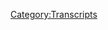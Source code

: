 {{Transcript
    | title         = [[35: Custody Press Conference]]
    | caption       = [https://knowledgefight.libsyn.com/knowledge-fight-custody-press-conference Listen to this episode on Libsyn]
    | episodeNumber = [[35: Custody Press Conference|35]]
    | length        = 02:07:46
}}

{{MessageBox
    | header     = Warning: Bot Generated Content
    | text       = This transcript was automatically generated by transcription software and likely contains many mistakes and misattributions. Please check the audio for definitive quotes, attribution, and context.
    | image      = N3yvass4myg91.webp
    | imagewidth = 50px
    | id         = warning
}}

{{TranscriptBlock
    | name      = Alex Jones
    | timestamp = 00:00
    | text      = Andy in Kansas, you're on the air. Thanks for holding.
}}

{{TranscriptBlock
    | name      = Andy In Kansas
    | timestamp = 00:04
    | text      = Well, Alex, I'm a first time caller. I'm a huge fan. I love your work.
}}

{{TranscriptBlock
    | name      = Dan
    | timestamp = 00:07
    | text      = Hey, everybody, welcome back to knowledge fight. I'm Dan. I'm Jordan. We're a couple dudes who like to sit around and drink red wine and discuss the prep falls pitfalls, not the right word. Think I was looking for pitfalls.
}}

{{TranscriptBlock
    | name      = Jordan
    | timestamp = 00:19
    | text      = Yeah, pitfalls, probably. Unless Alex Jones is taken, taken physical comedy funny falls every now and then.
}}

{{TranscriptBlock
    | name      = Dan
    | timestamp = 00:25
    | text      = He is an actor. He's
}}

{{TranscriptBlock
    | name      = Jordan
    | timestamp = 00:27
    | text      = 100% honest about everything, even when he trips and
}}

{{TranscriptBlock
    | name      = Dan
    | timestamp = 00:31
    | text      = things like that, even when he's doing my homework.
}}

{{TranscriptBlock
    | name      = Jordan
    | timestamp = 00:33
    | text      = Yes. Yeah. Space work is incredible.
}}

{{TranscriptBlock
    | name      = Dan
    | timestamp = 00:36
    | text      = We talk about the life and times of Alex Jones.
}}

{{TranscriptBlock
    | name      = Jordan
    | timestamp = 00:39
    | text      = Hey, let me let me ask you. How much do you know about Alex so much? You know so much about you? I don't know anything about Alex Jones.
}}

{{TranscriptBlock
    | name      = Dan
    | timestamp = 00:47
    | text      = I think that we should start a show.
}}

{{TranscriptBlock
    | name      = Jordan
    | timestamp = 00:48
    | text      = This sounds like a good premise. Yeah.
}}

{{TranscriptBlock
    | name      = Dan
    | timestamp = 00:52
    | text      = It'd be like me explaining things that happened in his life to you. surprised when we how crazy it is.
}}

{{TranscriptBlock
    | name      = Jordan
    | timestamp = 00:58
    | text      = When we finally do this show. It's gonna be amazing. Yeah. Who would want that? Really good question.
}}

{{TranscriptBlock
    | name      = Dan
    | timestamp = 01:06
    | text      = Speaking of the people who want it, give a shout out to our friend Mike. What's up, Michael?
}}

{{TranscriptBlock
    | name      = Alex Jones
    | timestamp = 01:11
    | text      = I'm a policy wonk.
}}

{{TranscriptBlock
    | name      = Dan
    | timestamp = 01:12
    | text      = Yeah, that's right. Thanks for donating to the show.
}}

{{TranscriptBlock
    | name      = Jordan
    | timestamp = 01:14
    | text      = Hey, Michael. Welcome to the ranks of policy wonk.
}}

{{TranscriptBlock
    | name      = Dan
    | timestamp = 01:17
    | text      = Oh, so what's up, we got another new policy wonk this week. What's up, Allison?
}}

{{TranscriptBlock
    | name      = Alex Jones
    | timestamp = 01:22
    | text      = I'm a policy wonk Allison, you're
}}

{{TranscriptBlock
    | name      = Jordan
    | timestamp = 01:24
    | text      = a policy wonk to this world has gone mad it
}}

{{TranscriptBlock
    | name      = Dan
    | timestamp = 01:27
    | text      = is it's even It's a Mad, Mad, Mad, Mad, Mad World because what's up to my best friend in the world? Nikki gifts, you are now a policy wonk my friend.
}}

{{TranscriptBlock
    | name      = Alex Jones
    | timestamp = 01:35
    | text      = I'm a policy wonk Nikki three, three.
}}

{{TranscriptBlock
    | name      = Jordan
    | timestamp = 01:39
    | text      = It was a it was so nice to meet you, Mr. Gifts.
}}

{{TranscriptBlock
    | name      = Dan
    | timestamp = 01:42
    | text      = What a big week for us. It has been a big week. This is very spectacular. It's been a big week for us and a big week for dumb ass Alex,
}}

{{TranscriptBlock
    | name      = Jordan
    | timestamp = 01:48
    | text      = it has been a bad week than it has been a just nightmare storm of a week for Alex Jones.
}}

{{TranscriptBlock
    | name      = Dan
    | timestamp = 01:54
    | text      = I would say that Friday had to have been one of the worst days he's probably ever had.
}}

{{TranscriptBlock
    | name      = Jordan
    | timestamp = 02:01
    | text      = Yeah, I would probably agree. Well, Thursday
}}

{{TranscriptBlock
    | name      = Dan
    | timestamp = 02:03
    | text      = into Friday, if those of you out there aren't paying attention aren't keeping up. On Thursday night. The jury in his custody case came back. And was a they were against him.
}}

{{TranscriptBlock
    | name      = Jordan
    | timestamp = 02:15
    | text      = They were not big fans of his No, it turns out he I can understand he had
}}

{{TranscriptBlock
    | name      = Dan
    | timestamp = 02:19
    | text      = sole custody of his children before. Yes. And the jury came back with a decision to give the wife joint custody.
}}

{{TranscriptBlock
    | name      = Jordan
    | timestamp = 02:28
    | text      = But she also has the decision over where the kids live.
}}

{{TranscriptBlock
    | name      = Dan
    | timestamp = 02:32
    | text      = Yes. And they are now they're going to be living with her. And Alex Jones now only has visitation rights. Good. And she gets to decide all that. So there's more to be worked out apparently, in the courts, like the judge has to get the ratios of time and stuff like that down. But it's it's an owl. It's an L for Alex.
}}

{{TranscriptBlock
    | name      = Jordan
    | timestamp = 02:53
    | text      = Yes. It's the first of many court ELLs that Alex is going to be experiencing
}}

{{TranscriptBlock
    | name      = Dan
    | timestamp = 02:59
    | text      = Chobani lawsuit. Head is as planned. Gotta be gotta be fire on that one. So we're gonna get into our episode, and I'll explain to you what we're gonna be talking about today. But before we do, it's time for our out of context drop of Alex Jones.
}}

{{TranscriptBlock
    | name      = Alex Jones
    | timestamp = 03:15
    | text      = It's fun to laugh at our show. It's fun. We agree.
}}

{{TranscriptBlock
    | name      = Jordan
    | timestamp = 03:20
    | text      = It's so fun to laugh at Alex Jones. That shot dammit, he's becoming self aware on
}}

{{TranscriptBlock
    | name      = Dan
    | timestamp = 03:29
    | text      = the rock has become sentient as it were. So before we're gonna get we're getting into this and I, boy, I keep I keep saying we're about to get into this.
}}

{{TranscriptBlock
    | name      = Jordan
    | timestamp = 03:38
    | text      = We have been about to get into a lot of things for a long time.
}}

{{TranscriptBlock
    | name      = Dan
    | timestamp = 03:41
    | text      = I'm a little hung over. I gotta be honest. But so I had an idea. And this is a new thing that we're going to start up. Okay. And I haven't told you about this now. So you're on board for this. But you don't know currently you don't know what it is. But you're on board.
}}

{{TranscriptBlock
    | name      = Jordan
    | timestamp = 03:56
    | text      = That would be great. If in the next five minutes I rage quit and the whole show. What I'm not on board for that game.
}}

{{TranscriptBlock
    | name      = Dan
    | timestamp = 04:05
    | text      = It would be fitting of the of this podcast at this tumultuous time and Alex Jones is live for us to just break up. So if you donate to our Patreon at any level, you become a policy wonk. That's true. You get you know, Alex nights you over over over our airwaves. Yes. And you were officially in the weeds and the details about policy and about our government. Now if you donate $10 or more a month, I am going to make this offer. I have found a bunch of old episodes of Alex Jones. Okay, and you can choose any date.
}}

{{TranscriptBlock
    | name      = Jordan
    | timestamp = 04:42
    | text      = Oh shit, and
}}

{{TranscriptBlock
    | name      = Dan
    | timestamp = 04:43
    | text      = as long as I can find the episode, we will do an episode about some day in the past of your choice. It could be any day could be the day of the Boston bombing. Could be the day that Trump announced his candidacy. You see what he was saying? And back then that's a good question. So we're willing to do that if you donate $10 a month, you can just send us an email. And just to tease this even more, I would like to take us back to February 1 of 2016. I found it amazing clip of Alex, though, keep in mind, this is the day after the Iowa primaries. Okay. Well, this was the
}}

{{TranscriptBlock
    | name      = Jordan
    | timestamp = 05:23
    | text      = first one where Trump won like a 17% or something and wound up taking it. Yep, yep. Then everybody was like, this is a blip on the radar. It's I was not the blaze and I know it's supposed to be the bad job on our web job I'll never
}}

{{TranscriptBlock
    | name      = Dan
    | timestamp = 05:39
    | text      = wear that's what the rest of the world was talking about.
}}

{{TranscriptBlock
    | name      = Jordan
    | timestamp = 05:42
    | text      = What was Alex Jones talking about?
}}

{{TranscriptBlock
    | name      = Alex Jones
    | timestamp = 05:44
    | text      = I was told by a genetic engineer excellent about a project they were on in England once and I never told the story on air because it's so fantastical. Oh God. They had on tanks people with gills or little babies. They were in there just gulp and clawing at the side you see a turtle at the zoo and and once out, you feel for it. I got humanoids crossed with fish and stuff. I mean, weird people. I mean, you understand that? And I know I keep stressing because it's in the news what they're doing now. They don't show it to you. They go Yeah, gestating on farms or embryos and humans growing in animals. No, it's beyond that. They take them out. They keep them alive. The gulping tank, scrabbling at the side with human heart
}}

{{TranscriptBlock
    | name      = Jordan
    | timestamp = 06:36
    | text      = in their eyes. Humans are in their eyes, but fish gills in their place where humans would normally not have gills.
}}

{{TranscriptBlock
    | name      = Dan
    | timestamp = 06:44
    | text      = Yep. So that's what he was up to while everyone else was talking about the rise of Trump.
}}

{{TranscriptBlock
    | name      = Jordan
    | timestamp = 06:48
    | text      = So everyone was like, ah, Trump is Trump is not a scary he's a joke. And Alex Jones was like
}}

{{TranscriptBlock
    | name      = Dan
    | timestamp = 06:57
    | text      = he's basically living in the shadow over Innsmouth is living in an HP Lovecraft novel.
}}

{{TranscriptBlock
    | name      = Jordan
    | timestamp = 07:02
    | text      = One Fish,
}}

{{TranscriptBlock
    | name      = Jordan
    | timestamp = 07:03
    | text      = Two Fish, Red Fish.
}}

{{TranscriptBlock
    | name      = Jordan
    | timestamp = 07:05
    | text      = Fish are taking over humans
}}

{{TranscriptBlock
    | name      = Jordan
    | timestamp = 07:13
    | text      = in their eyes, look fish people in tanks in England. Yep. With horror in their eyes, human horror and horror in their eyes, the kind
}}

{{TranscriptBlock
    | name      = Dan
    | timestamp = 07:24
    | text      = of fear that only humans can experience what's happening to these fish people, right? Anyway.
}}

{{TranscriptBlock
    | name      = Jordan
    | timestamp = 07:29
    | text      = Now let me be honest with you. I got really depressed on Wednesday, and I was really down and so I started researching. Can I have a pet Fox? Okay, right all right. Now the answer to that is if I have $8,000 to send to Russia and man maybe
}}

{{TranscriptBlock
    | name      = Dan
    | timestamp = 07:49
    | text      = there's not a fox embargo going on with Russia right now.
}}

{{TranscriptBlock
    | name      = Jordan
    | timestamp = 07:52
    | text      = There probably is. You can also order a wild foxes from Indiana but they are not. They're not happy foxes. They're like you get a pen and you're like Hey Fox, how you doing? I was like,
}}

{{TranscriptBlock
    | name      = Dan
    | timestamp = 08:05
    | text      = Can I ask you what the point?
}}

{{TranscriptBlock
    | name      = Jordan
    | timestamp = 08:08
    | text      = Arrows what I'm saying is now I know I don't want to pet Fox. No, I want to fish person
}}

{{TranscriptBlock
    | name      = Dan
    | timestamp = 08:15
    | text      = you they're scared all the time. And those tanks I get
}}

{{TranscriptBlock
    | name      = Jordan
    | timestamp = 08:18
    | text      = a tank. I play with it. I feed it little fish food. Sure people food which I you know, you got
}}

{{TranscriptBlock
    | name      = Dan
    | timestamp = 08:25
    | text      = to assume it's able to speak
}}

{{TranscriptBlock
    | name      = Jordan
    | timestamp = 08:26
    | text      = I grind up freeze dried steak. That's what I do. And I pour it in there
}}

{{TranscriptBlock
    | name      = Dan
    | timestamp = 08:30
    | text      = lest anyone think that we're making fun of something that could be happening fish
}}

{{TranscriptBlock
    | name      = Jordan
    | timestamp = 08:35
    | text      = people look if you're offended on behalf of fish people one. I bet you
}}

{{TranscriptBlock
    | name      = Dan
    | timestamp = 08:39
    | text      = know some fish people. I would like to meet you. I did some research into this and all of the information you can find about fish people on fish hybrids and stuff. It's all on Infowars it's all sourced. There's one link I was able to find to an article in Daily Mail, which is fucking
}}

{{TranscriptBlock
    | name      = Jordan
    | timestamp = 09:00
    | text      = Oh, yes. Yes, Daily Mail. Awful asking hackers. And so they are owned by Rupert god damn Murdoch, who
}}

{{TranscriptBlock
    | name      = Dan
    | timestamp = 09:09
    | text      = the article that they linked to is about this guy who was a genetic scientist. And he the article was about how this guy believes that humans were the result of monkeys and pigs fucking
}}

{{TranscriptBlock
    | name      = Jordan
    | timestamp = 09:23
    | text      = make sense to me? Yeah, I'll buy it. Sure. Actually, you know what? I'm gonna give you some more rope to hang yourself with.
}}

{{TranscriptBlock
    | name      = Dan
    | timestamp = 09:30
    | text      = I'm not saying this. That's what he's saying.
}}

{{TranscriptBlock
    | name      = Jordan
    | timestamp = 09:33
    | text      = That's that's the end of your research.
}}

{{TranscriptBlock
    | name      = Dan
    | timestamp = 09:36
    | text      = No, no. Yes, it is. Alex Jones, used an article that was about chimpanzees and pigs having sex and creating humans, right as evidence of fish people. Great.
}}

{{TranscriptBlock
    | name      = Jordan
    | timestamp = 09:53
    | text      = Okay, we're all right.
}}

{{TranscriptBlock
    | name      = Jordan
    | timestamp = 09:55
    | text      = We're there. All right.
}}

{{TranscriptBlock
    | name      = Jordan
    | timestamp = 09:57
    | text      = Also, that is interesting considering that In a whenever he was on the courthouse steps giving that post trial interview, he did wind up screaming about cameras. After being asked like, how do you feel about your kids? Did you watch that? No, I didn't watch it. I don't have the stomach for this. And also that would ruin the whole
}}

{{TranscriptBlock
    | name      = Dan
    | timestamp = 10:16
    | text      = kind of rumors of the show. I thought I had a your busted moment on you.
}}

{{TranscriptBlock
    | name      = Jordan
    | timestamp = 10:20
    | text      = Oh, yeah. No, no, I just read in I just read in one of the one of the publications that he was very unhappy about chimera is when
}}

{{TranscriptBlock
    | name      = Dan
    | timestamp = 10:30
    | text      = your false intellectual publication Yes, yeah. The ones that disbelieve cameras. So here's the deal. That is the kind of stuff we can find that fish people stuff. Here's what we can find on any random day of this fucking show. That's right.
}}

{{TranscriptBlock
    | name      = Jordan
    | timestamp = 10:46
    | text      = So this is why Alex Jones is endlessly fascinating. Just because sometimes fish people, fish people.
}}

{{TranscriptBlock
    | name      = Dan
    | timestamp = 10:53
    | text      = Maybe it's interesting that you brought up that press conference. Yes. Because that's what we're going to be talking about. Oh, okay. Well, then there we go. Alex Jones, on Friday, put out a video of one of the fakest looking press conferences I've ever seen in my life. There were maybe 10 to 12 reporters, I would say maybe 15 from being generous. It's very sparse. And he gives he gives a press conference that is ostensibly supposed to be about the case. And his children and all that and quickly deteriorates. As you mentioned it does it does touch on cameras. Excellent. Excellent. It touches on everything except his kids. They do come up a little bit anyway.
}}

{{TranscriptBlock
    | name      = Jordan
    | timestamp = 11:38
    | text      = I know that are they
}}

{{TranscriptBlock
    | name      = Dan
    | timestamp = 11:40
    | text      = fish people die Maris they might be out.
}}

{{TranscriptBlock
    | name      = Jordan
    | timestamp = 11:44
    | text      = The jury is not out of the den. They are fish people who should be living with their mother because
}}

{{TranscriptBlock
    | name      = Dan
    | timestamp = 11:49
    | text      = she has a tank. She
}}

{{TranscriptBlock
    | name      = Jordan
    | timestamp = 11:52
    | text      = has the biggest aquarium. That's what the trial was really about. Yeah,
}}

{{TranscriptBlock
    | name      = Dan
    | timestamp = 11:56
    | text      = it just took two weeks to measure ever. Yeah. So in the past, we have said that we are not covering this custody suit. And now we are and here's why it changed. Alex started talking about
}}

{{TranscriptBlock
    | name      = Jordan
    | timestamp = 12:08
    | text      = it. There we go. That means it's entered into our purview.
}}

{{TranscriptBlock
    | name      = Jordan
    | timestamp = 12:11
    | text      = Yep,
}}

{{TranscriptBlock
    | name      = Dan
    | timestamp = 12:12
    | text      = everything in his personal life is not fair game for us. And we're still even as we discussed this, we're not gonna talk about his kids, except for in joking ways to say that there are fish people, they
}}

{{TranscriptBlock
    | name      = Jordan
    | timestamp = 12:21
    | text      = are fish people. You heard it here first met satire.
}}

{{TranscriptBlock
    | name      = Dan
    | timestamp = 12:26
    | text      = But, you know, once I'm
}}

{{TranscriptBlock
    | name      = Jordan
    | timestamp = 12:28
    | text      = actually wearing a fish person mask right now 95% Of what I say is true, but when I'm wearing a fish person mask,
}}

{{TranscriptBlock
    | name      = Dan
    | timestamp = 12:34
    | text      = when you can, you can tell by your voice do that you're in fish. I'm Fishman
}}

{{TranscriptBlock
    | name      = Jordan
    | timestamp = 12:38
    | text      = all the way today.
}}

{{TranscriptBlock
    | name      = Dan
    | timestamp = 12:39
    | text      = So Alex has introduced this into our spectrum of things we can talk about in his personal life, and this case is no longer off limits. Congratulations, Alex, you're doing this to yourself. Here is the beginning. Here's the beginning.
}}

{{TranscriptBlock
    | name      = Jordan
    | timestamp = 12:55
    | text      = That's a book our book title right there. Alex Jones. You did it to yourself, man. Yeah.
}}

{{TranscriptBlock
    | name      = Dan
    | timestamp = 13:01
    | text      = Or just give us give us
}}

{{TranscriptBlock
    | name      = Jordan
    | timestamp = 13:05
    | text      = the Alex Jones story.
}}

{{TranscriptBlock
    | name      = Alex Jones
    | timestamp = 13:06
    | text      = Everybody's got their feeding frenzy going on here. All the fake news media can edit in all their little fake clips and everything of this, but folks watching online will see the truth. Not quite. And then later, I'm gonna put online some of these documents. Were going back three years ago, I didn't file for divorce. I never tried to take my kids away from my ex wife. For separate time she filed to take him away. The courts the guardian ad litem is the system thought it was horrible. I gotta say, actually, the system very liberal lawsuit said, this is child abuse. We're taking your kids away and give them to you. And I said, I'll do their mom, too. She said, No, they're with me, and not with you. No way, separate filings for just the first three years that we're now over three years into this. So that's the reality. I know the media won't get that right. In fact, this case was even ever about that with the media. Our closing arguments weren't even covered by the media. Everything was cherry picked. Just like we're showing this live feed right now. He will show what we actually said versus what MSM shows and how it's taken out of context. And that's why mainstream media is collapsing. That's why it's dying. And that's why you guys desperately sit there and say that I'm fake news, or I'm a actor. When somebody asked me if I'm an How do you feel about the trial, Alex? No, and I'm playing a role in a movie I'm playing that part. But when I'm politically speaking for something, I totally believe that I'm not bought and paid for by the big corporations. I'm not funded by people like George Soros. I'm funded by Monday and miss your kids Alex over 45 million conservatively await
}}

{{TranscriptBlock
    | name      = Dan
    | timestamp = 14:37
    | text      = so there he's introducing he's already way off track. So he says these things like you know that they said that abuse and you should have kids and they came to me and but there's no there's nothing backing that up. He's just asserting things. He's not right. He's not proving anything and actually classic Alex, I went to his website and there's no, he said he was going to post the Document. and some stuff like that there's nothing posted no document I even searched. They have a search function on infowars.com. Okay, coincidentally powered by Google specifically says powered by Google on his website. So I searched for divorce to see if there's like some article. Anything about like, you know, any documentation right and there wasn't, but I would like to read you a list of article titles that come up when you search the horse. On infowars.com. Here we go. The war on men 10 ways masculinity is under attack by Paul Joseph Watson. Another article, LeAnn McAdoo and Alex Jones respond to dating allegations. This one's from 2012. That's headline, Trump to reveal Michelle and Barack Obama's divorce papers. Did he? He didn't. Okay,
}}

{{TranscriptBlock
    | name      = Dan
    | timestamp = 15:51
    | text      = now the one that was that that
}}

{{TranscriptBlock
    | name      = Jordan
    | timestamp = 15:52
    | text      = scared me a little bit for a second
}}

{{TranscriptBlock
    | name      = Dan
    | timestamp = 15:53
    | text      = there from 2012. Five years ago. Yeah. Holy
}}

{{TranscriptBlock
    | name      = Jordan
    | timestamp = 15:56
    | text      = shit. Are they are they divorced? They seem happy.
}}

{{TranscriptBlock
    | name      = Dan
    | timestamp = 15:59
    | text      = Another headline during the Trump era men will finally will men finally start acting like men again.
}}

{{TranscriptBlock
    | name      = Jordan
    | timestamp = 16:06
    | text      = A lot more racism is happening. So I guess that kind of counts if that's
}}

{{TranscriptBlock
    | name      = Dan
    | timestamp = 16:09
    | text      = manly. This This one was a headline from 2016. Trump quote, I'm considering going after the Clintons marriage to more headlines, why men are abandoning marriage by Paul Joseph Watson. Spoiler alert, the lead of the article is women aren't women anymore.
}}

{{TranscriptBlock
    | name      = Jordan
    | timestamp = 16:31
    | text      = That makes sense. Men aren't men, women are women. That's the end of that.
}}

{{TranscriptBlock
    | name      = Dan
    | timestamp = 16:36
    | text      = And then the final one, the final article that I have pulled from the search was photo. Michelle, more muscular than the President. Which if you count trumpets still true.
}}

{{TranscriptBlock
    | name      = Jordan
    | timestamp = 16:48
    | text      = So wait, is that is that? Is that why they got divorced in 2012?
}}

{{TranscriptBlock
    | name      = Dan
    | timestamp = 16:53
    | text      = Do muscular? Yeah.
}}

{{TranscriptBlock
    | name      = Jordan
    | timestamp = 16:54
    | text      = So Michelle, Michelle finally beat the shit out of Barack. That's really must be
}}

{{TranscriptBlock
    | name      = Dan
    | timestamp = 16:58
    | text      = Yeah, yeah. So he's off track. He's not really he's not dealing with the he's not providing any information. He's just broadly asserting things. And then not following through.
}}

{{TranscriptBlock
    | name      = Jordan
    | timestamp = 17:09
    | text      = And none of which are about the trial other than half the news media
}}

{{TranscriptBlock
    | name      = Dan
    | timestamp = 17:15
    | text      = lies a lot his trial. Yeah. And unfortunately, he it fair enough. He actually kind of has the kernel of a good point there, in that they didn't like a lot of the reporting on the trial was about how he ate a big bowl of chili and couldn't remember his kids teacher's name and stuff like that. Yeah. Which is kind of like I mean, of course, we're gonna clown on that. Right. Of course, people are gonna make fun of that. But it didn't. A lot of the reporting was not substantive. And it was more about hey, look, Alex Jones is a crazy person, and he's being forced to testify. Yeah, it's stuff like that. So yeah, he kind of has a fair point. But he goes the wrong direction with that fair point, right. And he plays a massive victim game. And it gets it gets really which
}}

{{TranscriptBlock
    | name      = Jordan
    | timestamp = 17:58
    | text      = is what only what the left as well, though, that's fine now because we know he's a classical liberal. He's a libertarian, a classical liberal, true libertarian victim. Absolutely. Just like Paul Joseph Watson,
}}

{{TranscriptBlock
    | name      = Dan
    | timestamp = 18:10
    | text      = who was really, really afraid that masculinity is in crisis, maybe then,
}}

{{TranscriptBlock
    | name      = Jordan
    | timestamp = 18:14
    | text      = which kind of suggests that his masculinity is in crisis. Bingo, right? Does that make more sense? Maybe that article should read 10 reasons. Why Am I gay?
}}

{{TranscriptBlock
    | name      = Jordan
    | timestamp = 18:26
    | text      = 10 reasons. Why am I Oh, no,
}}

{{TranscriptBlock
    | name      = Dan
    | timestamp = 18:28
    | text      = I'm scared all the time. So this next one, this next clip, and I didn't really cut out anything. This is just again, segmented. The entire I think it's a fake press conference, if you think so.
}}

{{TranscriptBlock
    | name      = Jordan
    | timestamp = 18:41
    | text      = It smells bad. To me. It has it has the wrestling promo feel to it,
}}

{{TranscriptBlock
    | name      = Dan
    | timestamp = 18:46
    | text      = it kind of does. Because the the people who ask questions until the end, the end, it goes off the rails a little bit. Okay. But the people who are asking questions are, like, if I were in the press, and I was there, I would be, I'd be going to town on him. Okay, I would be there's so many questions you could ask that would be so hard for him to answer. And they don't. It's all very tame questions. And then on top of that, he's just abusing them. And no one is like, fuck, you
}}

{{TranscriptBlock
    | name      = Jordan
    | timestamp = 19:17
    | text      = know what? Yeah, but the press isn't really trained for that. Like if you go to if you look, if you're in the White House press briefing, and Sean Spicer says a word everyone in the room should be like You're fucking lying you
}}

{{TranscriptBlock
    | name      = Dan
    | timestamp = 19:30
    | text      = piece of shit. Only only senators are allowed to do that to Barack Obama.
}}

{{TranscriptBlock
    | name      = Jordan
    | timestamp = 19:34
    | text      = Yeah, but if that's not because of race No, no, no, definitely not. Definitely not.
}}

{{TranscriptBlock
    | name      = Dan
    | timestamp = 19:38
    | text      = I feel like we got to get into the shoe throwing business again. You know, like, Oh, those were good days pinwheels and someone's thrown a shoe.
}}

{{TranscriptBlock
    | name      = Jordan
    | timestamp = 19:45
    | text      = We got to throw more shoes.
}}

{{TranscriptBlock
    | name      = Dan
    | timestamp = 19:46
    | text      = I totally what is
}}

{{TranscriptBlock
    | name      = Jordan
    | timestamp = 19:48
    | text      = the last defense of the onion titled? Shoo shoo throwing
}}

{{TranscriptBlock
    | name      = Dan
    | timestamp = 19:54
    | text      = Absolutely. Not rioting. That's not the voice of the oppressed. Ah tossin Jews and Jews. Anyway, this next clip, Alex Jones makes a statement. And he's reading, you can tell that because it's kind of an A to be thought, okay, you can tell he's reading off a piece of paper. And this is a statement about how everyone's wrong about what happened, of course, in this case,
}}

{{TranscriptBlock
    | name      = Alex Jones
    | timestamp = 20:17
    | text      = show. Here's my basic statement that I wrote on this whole situation, I want to respond. Somebody else wrote it for the grossly inaccurate media reports that I lost custody of my children. My ex wife and I agreed two years ago, time of our divorce to be in a joint managing. conservators are three wonderful children. My ex wife went to trial asking for her to become the sole managing conservator of our kids and limit me to supervised access and gave no reasons. But she said the trial I wanted to take kids away is what she put in her filing. Pretty interesting.
}}

{{TranscriptBlock
    | name      = Dan
    | timestamp = 20:54
    | text      = That's a jury.
}}

{{TranscriptBlock
    | name      = Jordan
    | timestamp = 20:57
    | text      = Yeah, I don't think he wrote down pretty interesting
}}

{{TranscriptBlock
    | name      = Alex Jones
    | timestamp = 20:59
    | text      = that you left us at the same place where we began this horrible journey over three years ago. This year, we agree we should remain as joint managing conservators, while the only change being who can designate the primary residence, effectively a change of 10 miles, as only the judge in the trial can decide what amount of time each parent will have with their children. I am confident that the judge will carefully consider the various schedules that have been put in place in the last two years and will give each of us the time that is appropriate. I have throughout this ordeal furred to the experts in the court determined that my children schedule with due regard to their own wishes, something that was ignored their own wishes for disagreeing with me, and will continue to place my trust to do so what is the best interest of my children?
}}

{{TranscriptBlock
    | name      = Dan
    | timestamp = 21:44
    | text      = So this is the last instance of him being professional throughout the entire episode that we're doing that sounds about right. But like even in their
}}

{{TranscriptBlock
    | name      = Jordan
    | timestamp = 21:52
    | text      = job reading that he from the from the chest, he really he really hit a lot of those points. I don't like the way he said conservator. But as
}}

{{TranscriptBlock
    | name      = Dan
    | timestamp = 22:01
    | text      = we as we sort of brought it in throughout I mean, he was off script at least two times a minute, minute of reading. But the other thing that is a play, gotta play man. He's obfuscating, like crazy. He's really muddying the waters because he's like, we have joint custody. And technically that is true. But she is the conservator or the person who is in charge. Yeah, she is the primary parent now. Right, Alex, having joint custody just means that he isn't not allowed to see them. And they can spend less, she
}}

{{TranscriptBlock
    | name      = Jordan
    | timestamp = 22:33
    | text      = says he's not allowed to see them.
}}

{{TranscriptBlock
    | name      = Dan
    | timestamp = 22:34
    | text      = I'm not sure if she's actually allowed to do that. Okay, but he does a parent only God can do that. Apparently, he does have to have supervision on like visits and stuff like that, which is a complete inverse of the way it was before. Right. She needed to have supervision before. Yeah. So the idea that he also doesn't seem to understand that juries are sequestered, like he doesn't understand that they're not watching cool bear. And seeing these like portrayals of what's going on. Now. They are going based entirely on what's in the courtroom, right? And if they go in with one situation being true that Alex is the main parent, and has the right to choose all these things about the kids and blah, blah, blah, they're, they're where they live. And at the end of it, they decide no, we gotta go the other way. That means that there was something compelling in that courtroom.
}}

{{TranscriptBlock
    | name      = Jordan
    | timestamp = 23:21
    | text      = I mean, probably just listening to Alex Jones speak
}}

{{TranscriptBlock
    | name      = Dan
    | timestamp = 23:25
    | text      = Holy shit, right. I mean, he said, The George Soros is responsible for weed getting good. Yeah, like, that's crazy. No,
}}

{{TranscriptBlock
    | name      = Jordan
    | timestamp = 23:32
    | text      = I mean, that's good parenting. That's what that is.
}}

{{TranscriptBlock
    | name      = Dan
    | timestamp = 23:35
    | text      = He was quoted as saying that he smokes marijuana once a year to gauge how strong it's
}}

{{TranscriptBlock
    | name      = Jordan
    | timestamp = 23:39
    | text      = Listen, what is more effective for you in keeping kids from doing drugs? The DARE program fear of glory, fear of global is
}}

{{TranscriptBlock
    | name      = Jordan
    | timestamp = 23:49
    | text      = absolutely one
}}

{{TranscriptBlock
    | name      = Jordan
    | timestamp = 23:51
    | text      = of those is bullshit. And the other one is about globalists. Yeah, which is what Trump is now
}}

{{TranscriptBlock
    | name      = Dan
    | timestamp = 23:58
    | text      = yeah, that's that's the other thing that happened on Friday nationalist and a globalist yep, that's that one was real tough. So Alex wasn't in on Friday, which is understand drunk probably probably having a fender bender. I think he recorded this video and then probably tied one on
}}

{{TranscriptBlock
    | name      = Jordan
    | timestamp = 24:13
    | text      = Oh, but I'm guessing he's still tying many on.
}}

{{TranscriptBlock
    | name      = Dan
    | timestamp = 24:17
    | text      = It was really tough to figure out what was going on inside the head of Paul Joseph Watson who was hosting and then Owen Troyer, because he was doing his live three to five show gross. Yeah. And both of them were sort of like Trump said he's a globalist. What do we do?
}}

{{TranscriptBlock
    | name      = Jordan
    | timestamp = 24:39
    | text      = We love him. But we hate globalists.
}}

{{TranscriptBlock
    | name      = Dan
    | timestamp = 24:43
    | text      = It's really, really testing this whole premise that they've tried to sell that is like we have no investment in Trump himself. Yeah, we just like what he does. Yeah. Now that he has said I'm a nationalist and a globalist.
}}

{{TranscriptBlock
    | name      = Jordan
    | timestamp = 24:57
    | text      = They gotta turn on nothing got it. Hernan they've got aces. This is their out this is the way that they escaped from from this nightmare.
}}

{{TranscriptBlock
    | name      = Dan
    | timestamp = 25:05
    | text      = I don't think they want to be though because then they don't have a rock. There's nothing. There's no There's no champion and it undercuts all of the narratives they've sold up to this point like remember they were saying, but that's what those narratives sucked. No no they didn't they were very compelling like Alex was claiming that Donald Trump was a 30 year secret Patriot yeah
}}

{{TranscriptBlock
    | name      = Jordan
    | timestamp = 25:27
    | text      = sleeper cell Patriot was a sleeper cell against
}}

{{TranscriptBlock
    | name      = Dan
    | timestamp = 25:29
    | text      = the globalist yes, no, they have to go back in time. You were fucking wrong this whole time?
}}

{{TranscriptBlock
    | name      = Jordan
    | timestamp = 25:35
    | text      = No, no CO opted. He was co opted by the powers that be voc he was brainwashed. Look, if you think fish people are fine. You can totally be cool with brainwashing Yeah, that's fine. Hell, why not even just start throwing out the Alzheimer's narratives drew man's got dementia all for days. Might as well he may be like, at the very least he has attention deficit disorder.
}}

{{TranscriptBlock
    | name      = Dan
    | timestamp = 25:59
    | text      = Yeah, I know when you listen to Ivanka Trump talk it. She is using like Neuro Linguistic Programming tricks. Like the way she speaks. It's the same thing that I was pointing out and I want to do it more in depth report on about John Rapoport. Yes, yeah, there are little speech tricks you can use that are basically like suggestions. You can subliminally suggest things. And if you're not paying attention, it sounds like a normal sentence.
}}

{{TranscriptBlock
    | name      = Jordan
    | timestamp = 26:25
    | text      = So do you think Ivanka is the real president? She might be? Did we actually get our first female president the absolute worst possible way?
}}

{{TranscriptBlock
    | name      = Dan
    | timestamp = 26:34
    | text      = It's possible. It's possible. And also she's evil. It's also more likely the you know, we got push. Yeah. Which is stronger because of George.
}}

{{TranscriptBlock
    | name      = Jordan
    | timestamp = 26:44
    | text      = wordplay.
}}

{{TranscriptBlock
    | name      = Dan
    | timestamp = 26:45
    | text      = So this next clip, and almost all of these clips, could be sort of summed up by saying everyone is lying about Alex Jones, and he's pissed off about it, right. So we're gonna get into that here.
}}

{{TranscriptBlock
    | name      = Alex Jones
    | timestamp = 26:56
    | text      = And I say that, quite frankly, because I was just blown away by the fact that I had a divorce filed on me. And then I agreed to have Guardian items and social workers investigate me and have all this alcohol drug testing done, even though I've never been a troll in my life. And they said, You're a wonderful dad, you put a few people in the coma, and then come back four or five times in court trying to work towards my wife being 50%, or my ex wife. And then the media won't even touch on that. And it turns into some story that I had my kids, and I taken them and I was this alienator When the literal definition of alienation was engaged in so you dehumanize me and my children, you dehumanize yourself, that's what this comes down to. And so all I want is the truth to come out on all of this. Because I didn't file for divorce. I didn't trigger this, the courts, three separate judges, and an arbitrator took my children away from my ex life and gave them exclusively to me. I never asked for that. I want to be with them. I love them. But the printable locks that were put out during the trial was never any evidence was absolutely amazing and mind boggling.
}}

{{TranscriptBlock
    | name      = Dan
    | timestamp = 28:13
    | text      = It's mind boggling to suggest that in court, things don't have proof. That's why court exists. It's not a perfect system. But you can't assert things in court that you can't back up. Yes. And if you get caught doing that you're in contempt of court, evidence gets thrown out, you might do a night, the pokey for contempt,
}}

{{TranscriptBlock
    | name      = Jordan
    | timestamp = 28:35
    | text      = right? Or get fined a whole bunch of money if you're rich. And one
}}

{{TranscriptBlock
    | name      = Dan
    | timestamp = 28:39
    | text      = of the reasons that I wanted to cover this, even though we've been staying away from the custody situation was because I think this is again, highly illustrative of how Alex is fucked in court. Yeah, but the propaganda skills that he has, as I as I argued in our last episode that, you know, even if he gets destroyed by Chobani, it might be a good thing for him. You can see here he's making an argument that his audience will like, yes, it will appeal to them because they're not engaging with, you know, the reality of what's going on. He's really good at that. He is a propagandist spin artist. And so when he's out on the street, talking to people who I don't really think are actual reporters, okay. It's really easy for him to win. He can't win in court, but he can win on the street. You win on a verbal street fight as it were. Yes. And that's why it's fucking dangerous to play games with him. Yeah. Formal education.
}}

{{TranscriptBlock
    | name      = Jordan
    | timestamp = 29:30
    | text      = Not really a strong suit. Street Smarts. As long as Kai mares are involved, he's right up on top.
}}

{{TranscriptBlock
    | name      = Dan
    | timestamp = 29:37
    | text      = Absolutely. He's also not very streets. Nobody. Nobody
}}

{{TranscriptBlock
    | name      = Jordan
    | timestamp = 29:40
    | text      = can handle the mean aquariums quite like, like Alex Jones.
}}

{{TranscriptBlock
    | name      = Dan
    | timestamp = 29:44
    | text      = He's swamp swamp with the best of them. I don't know. So, but yeah, like, when you're talking about his street smarts, you also got to realize that he's not very good at choosing lawyers, but be that as it may, we're gonna get to this next clip, or Alex plays the victim really hard. Okay. And also we get a guest appearance from a truck
}}

{{TranscriptBlock
    | name      = Alex Jones
    | timestamp = 30:04
    | text      = so understand that ladies and gentlemen this is one of the first modern trials where you got corporate establishment mercenary media herbs in the
}}

{{TranscriptBlock
    | name      = Dan
    | timestamp = 30:14
    | text      = the your gums that truck, but I have this is one
}}

{{TranscriptBlock
    | name      = Jordan
    | timestamp = 30:17
    | text      = of the first trials that has corporate media and mercenary heavy. did okay.
}}

{{TranscriptBlock
    | name      = Dan
    | timestamp = 30:24
    | text      = Oh, Jay, and he big case anyone, anytime a celebrity is on for the fact that there's fucking Court TV right? What's happened because of OJ right? Yeah. So I mean, yeah, that's that's an absurd assertion for him to make. And it's just him trying to give credibility to his victim status. Yeah. Anyway, here comes the truck.
}}

{{TranscriptBlock
    | name      = Alex Jones
    | timestamp = 30:46
    | text      = Literally, cherry picking, twisting and distorting everything. And that's why it's accelerated the demise of the corporate media. You guys wonder why you have dwindling audiences why you don't have support? It's because you deceive people, you lie to people. And I know you've got corporate masters, or you to do that. I know, you've got editors that add disinformation to your stories. But again, that's the bottom line. Nothing the media got about this was right, except one thing. The media was sitting there watching the case saying it's going absolutely terrible and be bad for his ex wife. But that's because you were actually not using a motion. You were looking at the facts and all the experts who were triggered and
}}

{{TranscriptBlock
    | name      = Jordan
    | timestamp = 31:25
    | text      = hold on, hold on. Can we pause right here? What is he saying? Are those are those words related to each other in any way? No.
}}

{{TranscriptBlock
    | name      = Dan
    | timestamp = 31:34
    | text      = And there's gonna be a lot of that. They said he's bebop and and scat and All
}}

{{TranscriptBlock
    | name      = Jordan
    | timestamp = 31:39
    | text      = right, so they so his he's saying that when they they he's saying that everybody in the media said that it was going bad for his ex wife.
}}

{{TranscriptBlock
    | name      = Dan
    | timestamp = 31:47
    | text      = Yes. And that's the only thing that they got right? Dip. But did they say that? I don't think so. I
}}

{{TranscriptBlock
    | name      = Jordan
    | timestamp = 31:53
    | text      = don't remember anybody saying things are going bad for his ex wife. Or in fact, I remember everyone saying, Oh, shit, things are going real bad for Alex Jones
}}

{{TranscriptBlock
    | name      = Jordan
    | timestamp = 32:02
    | text      = for AJ. Yeah.
}}

{{TranscriptBlock
    | name      = Dan
    | timestamp = 32:04
    | text      = Some of the stuff that I read some of the tweets that I saw did indicate that like, boy, they're both terrible. Like, well, yeah, there was a sort of feeling one
}}

{{TranscriptBlock
    | name      = Jordan
    | timestamp = 32:12
    | text      = of them was Alex Jones. And one of them looked at Alex Jones is like, I want to have babies with that three of
}}

{{TranscriptBlock
    | name      = Dan
    | timestamp = 32:17
    | text      = them. Yeah. But yeah, I think that the only like, the only stuff that I saw that would sort of validate that is just like a they're both in trouble. Like it doesn't doesn't look good. Doesn't look good for either.
}}

{{TranscriptBlock
    | name      = Jordan
    | timestamp = 32:31
    | text      = The only the only losers in this situation are the kids. Yep. And that truck and that well, the truck the truck made it in and out the truck didn't even hear any of the shit Alex Jones was saying
}}

{{TranscriptBlock
    | name      = Dan
    | timestamp = 32:42
    | text      = truck drove through was like driving,
}}

{{TranscriptBlock
    | name      = Jordan
    | timestamp = 32:46
    | text      = it was actually going to drop off all of the all the
}}

{{TranscriptBlock
    | name      = Dan
    | timestamp = 32:49
    | text      = children. All of his fish children,
}}

{{TranscriptBlock
    | name      = Alex Jones
    | timestamp = 32:54
    | text      = by my ex wife, all I and my children, she is
}}

{{TranscriptBlock
    | name      = Jordan
    | timestamp = 32:59
    | text      = 30% off for Easter Special his ex wife 53%
}}

{{TranscriptBlock
    | name      = Alex Jones
    | timestamp = 33:05
    | text      = pull them away from me forever, where I would never see them again. We're only see them on supervised visits for no reason.
}}

{{TranscriptBlock
    | name      = Jordan
    | timestamp = 33:11
    | text      = There are plenty of reasons why you shouldn't be around your kids. Alex, right. And then also many different reasons
}}

{{TranscriptBlock
    | name      = Dan
    | timestamp = 33:17
    | text      = he drops that there, there's no reason and then earlier, he had said that his wife wanted a divorce for no reason. And I mean, I understand that that's what it looks like to you. But you don't really care about other people in a meaningful way. So you don't understand what they're going through,
}}

{{TranscriptBlock
    | name      = Jordan
    | timestamp = 33:31
    | text      = or human emotions or anything along those lines.
}}

{{TranscriptBlock
    | name      = Dan
    | timestamp = 33:34
    | text      = It's tough. It's tough. But then also he makes the argument repeatedly throughout this that he is in fact the one who is the victim of alienation, which is which was a central part of his ex wife's case that he was turning their kids against her. Yeah. And
}}

{{TranscriptBlock
    | name      = Jordan
    | timestamp = 33:52
    | text      = I just what he would do, I am she divorced if she's a globalist
}}

{{TranscriptBlock
    | name      = Dan
    | timestamp = 33:56
    | text      = sure from what I've been able to find from the court. Coverage. She is right. It seems like that is the case. Yeah. And it definitely fits his pattern of behavior. Yep. Now we don't know a whole lot about her maybe she was turning them against him to I don't know, but oh, this is fun. What's fun I was trying to find like the court documents because Alex in this next clip is again gonna say that the court documents I look at is gonna make them public. Do you know you know where they're talking a lot about this divorce? Where Stormfront
}}

{{TranscriptBlock
    | name      = Jordan
    | timestamp = 34:29
    | text      = Oh yeah, yeah, I don't know what Stormfront is. It's a
}}

{{TranscriptBlock
    | name      = Dan
    | timestamp = 34:33
    | text      = Nazi website. It's a Nazi website Nazi message board. Oh, thank God. You know why? Why? Because Alex Jones is ex wife is Jewish. And there's a lot Oh, fuck me. There's a lot of people community who believe that she was like his handler. And because of her he wouldn't speak out against Israel, even though he knew that Israel was the real problem with the world. And the reason that they thought that is because globalism is cool. For Jews
}}

{{TranscriptBlock
    | name      = Jordan
    | timestamp = 35:01
    | text      = Wow So It sure
}}

{{TranscriptBlock
    | name      = Jordan
    | timestamp = 35:03
    | text      = is hard to be alive right now. So a lot of these people on the store i The more I fucking learn about this shit the more you make me want to die
}}

{{TranscriptBlock
    | name      = Dan
    | timestamp = 35:11
    | text      = sorry this is your fault it is it's
}}

{{TranscriptBlock
    | name      = Jordan
    | timestamp = 35:15
    | text      = your front was real that's also they call themselves Stormfront
}}

{{TranscriptBlock
    | name      = Dan
    | timestamp = 35:19
    | text      = they're named after a Billy Joel album. They're not your friend it is a Billy Joel album so Nazis
}}

{{TranscriptBlock
    | name      = Jordan
    | timestamp = 35:25
    | text      = are there they're like, hey, it we're Yeah, we're basically the stormtroopers that Hitler not not called them and and we're so they're totally
}}

{{TranscriptBlock
    | name      = Dan
    | timestamp = 35:35
    | text      = open about it
}}

{{TranscriptBlock
    | name      = Jordan
    | timestamp = 35:37
    | text      = they're just they're just full
}}

{{TranscriptBlock
    | name      = Dan
    | timestamp = 35:38
    | text      = on Nazis. So they their argument is like oh great Alex is finally going to be able to tell the truth that he's been trying to tell for years now that he's out of this situation with his ex wife and then a bunch of the really smart other commenters jump in and they're like, Hey, guys, don't want to ruin your fun but his new wife is Jewish to boy, all right. It's really fun when like hateful bigots are stupid, you know?
}}

{{TranscriptBlock
    | name      = Jordan
    | timestamp = 36:11
    | text      = Well, I would, I would argue that far, hateful bigots are always stupid Drew, treating a hateful bigot is the quickest sign to knowing that somebody is stupid. There's
}}

{{TranscriptBlock
    | name      = Dan
    | timestamp = 36:22
    | text      = again, there are a number of them who are like book smart, and that just gets annoying. That's it's not a thing. Like Mike Cernovich is a lawyer.
}}

{{TranscriptBlock
    | name      = Jordan
    | timestamp = 36:30
    | text      = Mike Cernovich is a monster. Yes, he is a monster. He is a chimera of a man. And whatever it is, that makes another man evil. So so so i Oh, well, he's a man. He's just a
}}

{{TranscriptBlock
    | name      = Dan
    | timestamp = 36:47
    | text      = dude. He's just a dude. He's just a dude. Yeah. So I'm going to skip that next clip where he just again repeats the you can get these documents because you can't. And it's just pointless. But this next clip, he discusses how what's going on is that, like, reality is becoming inversed. There's just a inversion of reality. And then he goes on to make a claim that is very reminiscent of Obi Wan Kenobi.
}}

{{TranscriptBlock
    | name      = Alex Jones
    | timestamp = 37:12
    | text      = Okay, so you have now bought into the inverse of reality. And it all turns into a big comedies, spectacle. And then you got to spend it to say, well, that's what you do sometimes. And then so it's supposedly okay for you to do it. When in truth, I didn't do it. What you covered was something out of context. And another deception I'm robber Wars is absorbing. That's why. That's why we have more visitors and more listeners and more financial support than I had even on election night with 80 plus million viewers and listeners in one week. So thank you all the last few weeks, your mainstream media deception has only intensified the power of Infowars as people across the world see that I'm under attack with attempts to take my children from me. Lawsuits attempts to put me in jail attempts to destroy me. Google admits they were basically setting up systems to ban us off the internet, all of its coming out, because I'm not a coward. And I'm not bought and paid for by multinational corporations. I'm standing up for this country, and I'm telling the truth, and serious men and women at their best and nationalism and freedom and Renaissance and true liberalism is awakening again, and all the old corporate horror media systems are going to be swept away like a big rain coming in and flooding into the gutters. So that's the bottle. How'd
}}

{{TranscriptBlock
    | name      = Jordan
    | timestamp = 38:28
    | text      = you like to see your children now? That globalist Okay. All right, Alex.
}}

{{TranscriptBlock
    | name      = Dan
    | timestamp = 38:35
    | text      = He's mom on that topic. But he really wants to make the point that if you strike me down, I will become 10 times more powerful. Yeah. And I mean, he's again lying about his audience size, just puff 80
}}

{{TranscriptBlock
    | name      = Jordan
    | timestamp = 38:46
    | text      = million plus people. There's no way in one week there's
}}

{{TranscriptBlock
    | name      = Dan
    | timestamp = 38:49
    | text      = literally no way.
}}

{{TranscriptBlock
    | name      = Jordan
    | timestamp = 38:50
    | text      = I don't know. No, no,
}}

{{TranscriptBlock
    | name      = Dan
    | timestamp = 38:53
    | text      = that's not possible. Hey, my man, my man. Have you had 80 million people who listen to the show? You would be flooded with people at that press conference? Oh, yeah. The courthouse would have been there would have would have been Beatlemania in front of that courthouse, it would have been a lot, A Hard Day's Night, just being chased down the street by young girls, which I think is what he thinks goes on all the time.
}}

{{TranscriptBlock
    | name      = Jordan
    | timestamp = 39:14
    | text      = I actually I actually agree with you there.
}}

{{TranscriptBlock
    | name      = Dan
    | timestamp = 39:17
    | text      = So yeah, you don't have 80 million people who are listening, and you got to consider that. Probably half of your audience is fake. And then another like quarter is probably people like me who listened and hate you. So
}}

{{TranscriptBlock
    | name      = Jordan
    | timestamp = 39:30
    | text      = you know. And then there's one more guy, there's Assad.
}}

{{TranscriptBlock
    | name      = Dan
    | timestamp = 39:33
    | text      = Yeah, Syria is real in terms of Alex Jones, listen to Chapes. So, he goes on and he's just combative and abusive to these people who are videotaping his statements. And in this next clip, he tries to this, this reporter asks, If you hate the press so much, why are
}}

{{TranscriptBlock
    | name      = Jordan
    | timestamp = 39:55
    | text      = you here? Exactly? A very obvious question to ask.
}}

{{TranscriptBlock
    | name      = Dan
    | timestamp = 39:58
    | text      = And I mean, it's the First question that kicks off a string of Q and A's where he does not answer any of the questions. Okay, but this one he kind of answers a little bit and then gets really fucking abusive. Oh, boy.
}}

{{TranscriptBlock
    | name      = Alex Jones
    | timestamp = 40:11
    | text      = A lot more coming in the near future as we move forward into defense of this republic and in defense of freedom and defense the truth infowars.com. I want to thank all the viewers and listeners out there, if you see a media right here, they're all here all here to pretend like they're media. Some of them might be real to pretend like your media. Did he just get to sit there and oh, there's Alex Jones the prop here let our editors put the normal little comments and and disinformation and lies about it. And let's pretend we're reporters, let's pretend that we actually went out and did something. Let's pretend we actually went interviewed somebody and actually found the truth. Let's pretend that we're actually real pressed. I'm actually watching right now can see the folks that are pretending here. Go ahead, Buckley. Sure. For the media, why? Well, with such disdain for the media, I've sat there watching the media twist and lie about me and my family for weeks show. What I'm doing is trolling the media like I always do calling you out here, so that the real people after watching can see the truth and understand it. So we have a record of what happened to then compare what I said to what you said, and what you twisted, and what you did.
}}

{{TranscriptBlock
    | name      = Dan
    | timestamp = 41:19
    | text      = We're gonna get back to the abusive part. But I just want to point out that that's not trolling. No, that's at best setting a trap, kind of that said it best, that's the most generous.
}}

{{TranscriptBlock
    | name      = Jordan
    | timestamp = 41:31
    | text      = Yeah, I think what I would call it is getting your name out there.
}}

{{TranscriptBlock
    | name      = Dan
    | timestamp = 41:37
    | text      = Sure. When
}}

{{TranscriptBlock
    | name      = Jordan
    | timestamp = 41:40
    | text      = Alex was, what is it? Okay. Okay, so. So in his mind, the point of this Yes, is to hold the media accountable. Because they can't twist his words, since his words are now on their shows. Yeah. And if they don't quote him, or accurately, then we can always go back to the tape. And he can be like, see, this is what I said, not what you said. I said, I said this. You said I said this, but I didn't say that. I said this,
}}

{{TranscriptBlock
    | name      = Dan
    | timestamp = 42:10
    | text      = he's now said that he's only going to do interviews that are live, or that are he's going to himself fully record all of them. So people can't so nobody
}}

{{TranscriptBlock
    | name      = Jordan
    | timestamp = 42:20
    | text      = can cut and paste is His words, His and lie and take them out of context. We don't need to lie out of context.
}}

{{TranscriptBlock
    | name      = Dan
    | timestamp = 42:27
    | text      = We this is episode like 40 of the show, all we do is take him in context. And he's awful. Yeah. Alex, you don't want people taking you in context.
}}

{{TranscriptBlock
    | name      = Jordan
    | timestamp = 42:36
    | text      = You kind of don't want people actually listening to you.
}}

{{TranscriptBlock
    | name      = Dan
    | timestamp = 42:39
    | text      = Right? Right. And that's going to be a big problem for him because people aren't gonna go away now. No,
}}

{{TranscriptBlock
    | name      = Jordan
    | timestamp = 42:43
    | text      = now they're listening. And now that he's got one in the Oh, yeah, he's getting he's gonna be hit. And he's
}}

{{TranscriptBlock
    | name      = Dan
    | timestamp = 42:48
    | text      = humbled in court. He's trying to argue that he's not. And it's just gonna roll downhill from here, it's gonna be a disaster. But here we go. Let's get to the little bit of abuse here.
}}

{{TranscriptBlock
    | name      = Alex Jones
    | timestamp = 42:59
    | text      = So you're not even real meeting, you see, if the process of groveling to the corporate systems just sit there trying to get them to give you some funding that if you're a good little deceptive person, you know, give you more jobs or more money. So that's all this really, if any, I mean, any real questions.
}}

{{TranscriptBlock
    | name      = Dan
    | timestamp = 43:14
    | text      = That's a Deke deke.
}}

{{TranscriptBlock
    | name      = Jordan
    | timestamp = 43:16
    | text      = Any real questions? Wait, that was a very legitimate question.
}}

{{TranscriptBlock
    | name      = Dan
    | timestamp = 43:20
    | text      = Any real questions? Oh, yeah. The original question was very well,
}}

{{TranscriptBlock
    | name      = Jordan
    | timestamp = 43:23
    | text      = and also that one was a very legitimate question to me, I think. I think he genuinely does not know if they are real or not. So perhaps he is asking again, are any of you not projections of my brain right now?
}}

{{TranscriptBlock
    | name      = Dan
    | timestamp = 43:36
    | text      = He lives in a world that's very close to solipsism. Yeah, very close to.
}}

{{TranscriptBlock
    | name      = Jordan
    | timestamp = 43:42
    | text      = Yeah, I will take a question from the unicorn man in the back. Your Chimera. Alex, there, there is no unicorn man.
}}

{{TranscriptBlock
    | name      = Dan
    | timestamp = 43:49
    | text      = There are always unicorn man. So here we go. Alex did the wrong thing there by opening up the Florida questions, because now people start asking him some questions. And it's not good, not as well. It's not good at answering question.
}}

{{TranscriptBlock
    | name      = Jordan
    | timestamp = 44:04
    | text      = He does, He responds to them. And he you know, he's very expressive, and he makes sure that they feel welcome. And we have
}}

{{TranscriptBlock
    | name      = Dan
    | timestamp = 44:12
    | text      = five questions for if you consider that one of them is asked twice because he doesn't answer it. Okay, so here we go. This first one, if you can't hear it, I'll just tell you what the question the reporter asks is, what do you tell your kids
}}

{{TranscriptBlock
    | name      = Alex Jones
    | timestamp = 44:29
    | text      = caring public? Absolutely. That's a great question. What do I say to my children who I never in three years brought into this, who I never made public. I never called the media to come here. I was never involved in any cell some shit and those other people that called The Little vampires in, you know, to be all part of this in the attempt, you know, to sit there and you know, point your finger and go there's the bad man. There's the bad man, let's shut him down. Let's let's put words in his mouth. I mean, my children know that the corporate media lies and they go to school and they hear about this, and they know the truth and they say well Why does the media say that? Why does the media say this? And I explain it. They're not the media. They're the people that were the corporate globalist help hijack this country and they're being torn out of control. Now they're being removed like a tick off a dog's rear end being torn off this country, and they realize it as parasites, as little followers as as conformist. Posing as trendy. The third time is short.
}}

{{TranscriptBlock
    | name      = Dan
    | timestamp = 45:21
    | text      = I would argue that that's bad parenting.
}}

{{TranscriptBlock
    | name      = Jordan
    | timestamp = 45:24
    | text      = So So what do you tell your kids and he tells them that the corporate media lies? Yes. And they're like, no, what about like, do we get to see you more often? It's like, they're a little vampires. globalists. No, I like, are you still gonna pick us up from school or anything like, the media is lying to you, you know, that trope now? 53%, off bones, bone broth, not drink your bone broth, and go the fuck to bed
}}

{{TranscriptBlock
    | name      = Dan
    | timestamp = 45:52
    | text      = like that, that legitimately? You hit the nail right on the head. And the question is, what do you tell them about the current situation that you're in? Yeah. And what's going to happen to them with having to move to their mom's house and shit like that? And he's like, obviously, this question is about globalists. Well, yeah, I tell them that I'm totally right. Of course. Of course. I tell them I'm totally right. And there's everyone's out to get me. Of course. Yeah.
}}

{{TranscriptBlock
    | name      = Jordan
    | timestamp = 46:19
    | text      = Because that's the truth. Alex, have you ever told your kids that you are not totally right.
}}

{{TranscriptBlock
    | name      = Dan
    | timestamp = 46:25
    | text      = Hey, listen up. I want to tell you guys about
}}

{{TranscriptBlock
    | name      = Jordan
    | timestamp = 46:27
    | text      = Hamid Oh, looky. Yeah. So So are we going to live with mom now?
}}

{{TranscriptBlock
    | name      = Dan
    | timestamp = 46:34
    | text      = Boy, you know, this yogurt maker thinks rock and soul kind of guys piece of shit. Fill your hand. I mean,
}}

{{TranscriptBlock
    | name      = Jordan
    | timestamp = 46:41
    | text      = so like, again, you have to have supervision when you see us. Are you going to bring your mom or I always
}}

{{TranscriptBlock
    | name      = Dan
    | timestamp = 46:47
    | text      = tell my kids to fill their hand? You're gonna take a bath or it's time to fill your hand.
}}

{{TranscriptBlock
    | name      = Jordan
    | timestamp = 46:53
    | text      = Dad, are you even talking to us anymore?
}}

{{TranscriptBlock
    | name      = Dan
    | timestamp = 46:56
    | text      = Who are you? So in this next clip, I realized I subconsciously there got off on a Humpty hula kya rant? Yes. Or at least he came into my my sphere in my mind. And that is because the next question is about the Chobani. lawsuit.
}}

{{TranscriptBlock
    | name      = Reporter (35)
    | timestamp = 47:12
    | text      = Do you anticipate more lawsuits coming at you after the Chobani? situation?
}}

{{TranscriptBlock
    | name      = Alex Jones
    | timestamp = 47:15
    | text      = I've talked to foreign lawyers about Chobani lawsuit they say it's totally frivolous and absolute complete PR snot? Nope. And I was on the phone with my PC lawyers and Idaho lawyers today. We were thinking about a grasp of corporate strategy to actually go after the New York Federal Reserve that He's a board member of and our lunch program that he's part of he's and these other loans.
}}

{{TranscriptBlock
    | name      = Jordan
    | timestamp = 47:37
    | text      = What? No, he's not part of those things. I your lawyers, I think he's going after things that aren't real.
}}

{{TranscriptBlock
    | name      = Dan
    | timestamp = 47:45
    | text      = I think he is involved with like some school lunch stuff. I think he does have some slight contracts with that. But now he's not on the New York Federal Reserve. So
}}

{{TranscriptBlock
    | name      = Jordan
    | timestamp = 47:53
    | text      = we've already covered that. What what?
}}

{{TranscriptBlock
    | name      = Dan
    | timestamp = 47:55
    | text      = I don't I don't think he's talked to lawyers. I think he's making that up. I think that he's just being blustery. I don't really I because I can't imagine a lawyer talking to him about it. And then being like, oh, yeah, yeah, let's not look into whether this is true or not. Let's just Let's just act like it is yeah, no lawyer would do that. Because they get disbarred.
}}

{{TranscriptBlock
    | name      = Jordan
    | timestamp = 48:15
    | text      = Let's, let's not say no lawyer would do. Sure. Let's, let's say if you're a friend of Alex Jones, and you're also a lawyer, like, say, some other right wing, you might be giving him bad advice, because you also don't believe
}}

{{TranscriptBlock
    | name      = Dan
    | timestamp = 48:28
    | text      = in reality. Mike Cernovich is a lawyer. So it's possible that the two of them have had conversations. And that's what he's saying. I've talked to my lawyers, and it's a solid case, it's probably just talked to Cernovich. Yeah.
}}

{{TranscriptBlock
    | name      = Jordan
    | timestamp = 48:38
    | text      = Which How can you be a lawyer? Although although that is a really good question.
}}

{{TranscriptBlock
    | name      = Dan
    | timestamp = 48:45
    | text      = So how can you be a lawyer? No,
}}

{{TranscriptBlock
    | name      = Jordan
    | timestamp = 48:47
    | text      = it's not a great, not a great question. You're right. Well, actually, the answer to that is globalists. But I know like when you when you see the lawyers in court defending the travel ban, and all that stuff, that's so blatantly unconstitutional. You don't have to have a law degree, you have to be able to read to tell that you shouldn't be doing that. Right. So those lawyers are doing it just for the money. They're getting paid to do it. So they're gonna give it their best go, right? So if you're Alex Jones's lawyer, you are not going to tell him, Hey, this is bad for you. Because then he is going to fire you. That's a good point. And so what you're going to tell him is whatever it is, he needs to hear, so he will continue writing those checks for you.
}}

{{TranscriptBlock
    | name      = Dan
    | timestamp = 49:31
    | text      = And he at this point is almost a dream client. Oh, absolutely. You're gonna get so much work so much billings,
}}

{{TranscriptBlock
    | name      = Jordan
    | timestamp = 49:38
    | text      = hours and hours of it. I can't imagine like yeah, you're and even then you don't even have to tell you don't even have to give him advice because he's not gonna listen to it anyway.
}}

{{TranscriptBlock
    | name      = Dan
    | timestamp = 49:47
    | text      = He's just gonna talk. Yeah. And and the strategy would just be okay if we if we do go to court about this. You don't say shit, Alex.
}}

{{TranscriptBlock
    | name      = Jordan
    | timestamp = 49:58
    | text      = Shut your mouth. That is again, gonna get that lawyer fired.
}}

{{TranscriptBlock
    | name      = Dan
    | timestamp = 50:03
    | text      = Right and but Alex Jones talking in court is going to lose them the case yes, because he's gonna spin this crazy yarn. That is not true at all. He's gonna reference Breitbart articles. Yeah. And then you're gonna take down the Fed.
}}

{{TranscriptBlock
    | name      = Jordan
    | timestamp = 50:18
    | text      = Yeah. What the fuck? Isn't that going to be a delight? Yeah,
}}

{{TranscriptBlock
    | name      = Dan
    | timestamp = 50:21
    | text      = that is why Court TV should exist. Yeah, we shouldn't get rid of Oh God, if this case happens, I might take a week off work. I have to watch
}}

{{TranscriptBlock
    | name      = Jordan
    | timestamp = 50:31
    | text      = try and get press try. Yes, press. The trial best. That would be amazing. We could go
}}

{{TranscriptBlock
    | name      = Dan
    | timestamp = 50:37
    | text      = broadcast live. I don't think they would allow us to do not in the courtroom. But I mean,
}}

{{TranscriptBlock
    | name      = Jordan
    | timestamp = 50:44
    | text      = it'd be great if we're, if we're courtside reporters, like at a basketball game
}}

{{TranscriptBlock
    | name      = Dan
    | timestamp = 50:49
    | text      = and play by play when we do a play by play. Alex took a harsh fall on that one did not answer the question. Alright. So we're back to this. He's gonna he has more to say. But we had to cut in there because you know, because that was ludicrous. Alex is stupid
}}

{{TranscriptBlock
    | name      = Alex Jones
    | timestamp = 51:02
    | text      = deals he's got going into monopolistic. My lawyers also dealt with some of the suits that run the Boston Herald when they found the Saudi money going to local group that got shut down and then everything got paid back, shall we? I've got those lawyers right now. They're all handling that. So we're looking at counter lawsuits. Because we reported on news about the report not to be confused. Actually, media said didn't harried but they now pled guilty for then the argument is not connected to the yogurt maker. No, just the owner who pushes for refugees to be brought in with George Soros and toward cirrhosis found in law firm that's suing me. So technically, I'm not saying the owner of it himself. So do you still want one of their being brought in unvetted? So we covered other people's reports. And then they sort of play games, a little factually, parts of it. So we're very, very confident with that. And what happens is when we get attacked the listenership and support just goes up exponentially. So attacks go up here, support goes up to there. And then attacks go here, support goes up of those trees. And then support goes up. And it just goes up and up and up.
}}

{{TranscriptBlock
    | name      = Jordan
    | timestamp = 52:03
    | text      = Yeah, we get an infinite.
}}

{{TranscriptBlock
    | name      = Alex Jones
    | timestamp = 52:05
    | text      = That's what's happening is people get it. They understand it's a war. They understand it's a fight. They understand what's going on with the corporate media. They they absolutely love it. So we have democratic strategy.
}}

{{TranscriptBlock
    | name      = Jordan
    | timestamp = 52:14
    | text      = Everybody loves what's going on right now.
}}

{{TranscriptBlock
    | name      = Alex Jones
    | timestamp = 52:16
    | text      = Yeah, very few people are left stats, you know, a lot of really serious issues. We're looking forward to discovery on Chobani. And we're looking really, really forward to looking into Turkey, the courage and the funding of the operation, if that makes sense. All sources on that.
}}

{{TranscriptBlock
    | name      = Jordan
    | timestamp = 52:32
    | text      = Perfect sets. Yep. Yep. Yep. We're looking forward into learning about Chobani. We're gonna sue the Karo. Naturally, that follows that we're also going to defeat Turkey.
}}

{{TranscriptBlock
    | name      = Dan
    | timestamp = 52:45
    | text      = Do you think that he's upset about the Kurds because of like, you know, the pasteurization process of ice creams? Is that like,
}}

{{TranscriptBlock
    | name      = Jordan
    | timestamp = 52:52
    | text      = that could be it does you think?
}}

{{TranscriptBlock
    | name      = Jordan
    | timestamp = 52:54
    | text      = Do you know what's in Kurds?
}}

{{TranscriptBlock
    | name      = Dan
    | timestamp = 52:56
    | text      = What's that? globalists globalism? Yeah. I mean, Home Depot will have kya has given a lot of money to the the Kurds and Kurdistan.
}}

{{TranscriptBlock
    | name      = Jordan
    | timestamp = 53:07
    | text      = Yeah. Because of all of the because all of that their murder,
}}

{{TranscriptBlock
    | name      = Dan
    | timestamp = 53:11
    | text      = right? And that's, I think what Alex is drawing, I will say it's actually kind of smart of him to like do a countersuit because as I said, if he's going in for this defamation lawsuit, he can't introduce all this crazy shit. It's outside the scope of the that totally
}}

{{TranscriptBlock
    | name      = Jordan
    | timestamp = 53:27
    | text      = well, so he has to pull out of his counter suit in order to muddy muddy that down with the Hey guys,
}}

{{TranscriptBlock
    | name      = Dan
    | timestamp = 53:33
    | text      = Turkey Soros? Yeah, all this shit. Yeah, absolutely. He could introduce that in a different case. Right? Not in the the one that's being brought against him. So that's like I said, it's coming. Yes. Yeah, well, it because he's gonna lose that case, too.
}}

{{TranscriptBlock
    | name      = Jordan
    | timestamp = 53:46
    | text      = But Oh, of course. But if he gets that, doesn't his lawyer get to charge him extra money?
}}

{{TranscriptBlock
    | name      = Dan
    | timestamp = 53:51
    | text      = Absolutely. Oh, yeah. So the next question and this
}}

{{TranscriptBlock
    | name      = Jordan
    | timestamp = 53:54
    | text      = How bad do you want to be Alex Jones as a lawyer right now? Oh, so you don't even have to work because you already know the case is over. Like you write up like you write up a bad book report, basically. And then you're like, hey, judge, Your Honor. Alex over here, watch out for Turkey.
}}

{{TranscriptBlock
    | name      = Dan
    | timestamp = 54:14
    | text      = And but you know, what, if you are that lawyer Fuckit that Alex on the stand if you are that checked out, he was like, who cares?
}}

{{TranscriptBlock
    | name      = Jordan
    | timestamp = 54:20
    | text      = Because that's all Alex really wants to do. Now the Alex wants to be on the stand all the time now. It's gotta be excited. He is He has got his like Mr. Smith Goes to Washington Boehner all up in arms.
}}

{{TranscriptBlock
    | name      = Dan
    | timestamp = 54:33
    | text      = He's been preparing for it for like 20 years, basically. I think we're like it. He's so slippery that making predictions about him is very difficult. But it feels like we've entered the third act of this play. Like it really feels like this. We when we started this podcast in January, just four months ago was
}}

{{TranscriptBlock
    | name      = Jordan
    | timestamp = 54:54
    | text      = just four months ago. It did its Trump still president unfortunate happening
}}

{{TranscriptBlock
    | name      = Dan
    | timestamp = 54:58
    | text      = it but when we start It was like, well, he's a hateful dude. And we're just going to document them and make fun of him.
}}

{{TranscriptBlock
    | name      = Jordan
    | timestamp = 55:04
    | text      = Yeah, we got it right on the ground floor this insanity accidentally
}}

{{TranscriptBlock
    | name      = Dan
    | timestamp = 55:07
    | text      = or documenting his decline. Yeah, like this. This is what this podcast is going to turn into is like, this fucking guy is he's done. He's ruining his own career.
}}

{{TranscriptBlock
    | name      = Jordan
    | timestamp = 55:17
    | text      = I would compare this to let's go with. Let's go with Hamlet. Okay, now I assume I haven't finished the play yet. Okay. Does it end? Well, I think I think it ends Okay, does Hamlet like just when it becomes king? And everybody's like, Whoa, check out this hamlet guy. And he's Beloved.
}}

{{TranscriptBlock
    | name      = Dan
    | timestamp = 55:38
    | text      = There's a deus ex machina. Right, right. It's
}}

{{TranscriptBlock
    | name      = Jordan
    | timestamp = 55:40
    | text      = either that or it's the prequel to Beauty and the Beast, right? That's what we're dealing with. We're dealing with one or the other Hamlet
}}

{{TranscriptBlock
    | name      = Dan
    | timestamp = 55:46
    | text      = turns into guest on
}}

{{TranscriptBlock
    | name      = Jordan
    | timestamp = 55:48
    | text      = who? That's rough. That's a that's a, that's a step down.
}}

{{TranscriptBlock
    | name      = Dan
    | timestamp = 55:52
    | text      = Got a good job anyway. Like these. If at this point, it's just like, I understand that that question was about Chobani. And what have you, but he could have just said, Yeah, we're working on that. But you know, what we're here to talk about today is my, you know, children.
}}

{{TranscriptBlock
    | name      = Jordan
    | timestamp = 56:11
    | text      = But that's the opposite. What we're here to talk about today, what Alex Jones will talk about today is any any possible subject that he's not the he lost his trial?
}}

{{TranscriptBlock
    | name      = Dan
    | timestamp = 56:23
    | text      = And yes, to claim that he didn't? Yes, exactly. Anyway, this next question,
}}

{{TranscriptBlock
    | name      = Jordan
    | timestamp = 56:30
    | text      = I wouldn't be shocked if somehow he tries to make it so that in the Chobani lawsuit, they also have to give him custody of
}}

{{TranscriptBlock
    | name      = Dan
    | timestamp = 56:39
    | text      = his kids back. Well, he was saying that they're trying to take my kids away, breathless, aren't doing that. That's not globalists. Yeah, it's the Jews, single Jew, who happens to be his ex wife. Stormfront really full of a lot of really intelligent critiques. Oh, I hate that place. Anyway, this next question is bad. Hope you die, guys, but it's back on topic a little bit. This is a question that comes in and they're trying to ask him what the status of the custody is like, what is the situation between like, you're gonna get to have the kids on weekends? Or, you know, what's the deal? Right. And you'll see how well he sticks to the topic.
}}

{{TranscriptBlock
    | name      = Reporter (35)
    | timestamp = 57:19
    | text      = What is the exact decision of the court regarding?
}}

{{TranscriptBlock
    | name      = Alex Jones
    | timestamp = 57:23
    | text      = Technically, we already had joint custody.
}}

{{TranscriptBlock
    | name      = Jordan
    | timestamp = 57:27
    | text      = So what was the exact my? What was the exact decision of the judge? Alex? The exact decision of the
}}

{{TranscriptBlock
    | name      = Dan
    | timestamp = 57:35
    | text      = judge technically, we already had joint custody? No,
}}

{{TranscriptBlock
    | name      = Jordan
    | timestamp = 57:39
    | text      = no, I'm asking a different question. It's
}}

{{TranscriptBlock
    | name      = Dan
    | timestamp = 57:42
    | text      = also not true. What's the exact right, right? He's not answering the question. Okay.
}}

{{TranscriptBlock
    | name      = Alex Jones
    | timestamp = 57:48
    | text      = ex wife had sought soul and supervised visits. Okay. So that was in the original filing. And so because that happened, I was always just trying to get joint so the courts when we had a divorce in 2005, set we had joint but then the courts came in and said, Sir, some of the issues and facts and went off to a treatment center in Arizona, which came into the trial, no matter the news, never reported it. And other stuff I wanted to get into it was gone for five weeks. And then it just turns into this whole fantasy land with mainstream media. And so the courts and the judges and the social workers and the Guardian lives that she'd triggered that she brought in on me I just said shred and I you know, catch my blood you know, whatever everything there. Yeah, you're great. Come watch me my house while you're really great, God, well, we don't like how you're on the air, but you're really cool guy. 14 different PhDs experts, psychiatrists all upset man doing home studies you name it. You're a really great guy.
}}

{{TranscriptBlock
    | name      = Jordan
    | timestamp = 58:52
    | text      = So you're the one who quotes you as nurses even asking with narcissistic personality disorder get
}}

{{TranscriptBlock
    | name      = Alex Jones
    | timestamp = 58:56
    | text      = a relationship back check here. Let's be 5050 kids need their mother. And then there's a new stories that I am alienating children. Total complete lie, none of the truth.
}}

{{TranscriptBlock
    | name      = Dan
    | timestamp = 59:06
    | text      = So he didn't answer the question at all. He just ranted about what he perceived the past situation since their divorce, which he said was in 2005. And I think the map 2015
}}

{{TranscriptBlock
    | name      = Jordan
    | timestamp = 59:18
    | text      = Yeah, but let's not let's not quibble with him on that. Right. Right. Right. His his understanding of time is suspect at best.
}}

{{TranscriptBlock
    | name      = Dan
    | timestamp = 59:25
    | text      = Well, because if that was the case, then like, he would have had to have those other kids with her after they were divorced or some shit, you know, like as a slip of the tongue. Yeah, that's fair. But
}}

{{TranscriptBlock
    | name      = Jordan
    | timestamp = 59:34
    | text      = he's a time traveler. But
}}

{{TranscriptBlock
    | name      = Dan
    | timestamp = 59:36
    | text      = as we've already documented, he is not willing to give the benefit of the doubt to let's say, Maxine Waters or Nancy Pelosi when they have a slip of the tongue, right? It's only fair that we're like, Hey, Alex, you fucking think you got divorced in 2005? What a fucking idiot. What planet is he living on? It's the exact same thing he would do to these, these female politician
}}

{{TranscriptBlock
    | name      = Jordan
    | timestamp = 59:58
    | text      = and that is something that I don't think he would be able to answer the question. No, he would definitely dance around and What planet do you live on? Alex? Well, you know, the mainstream media reports that this planet is flat. And I've never said that I know they've been, they've been lying about this, the word global suggests that there is a grounds a circle, right? Certainly. That's how that works. And so the planet that I live on, I blew, I mean, we can go through the entire solar system, like we got the sun, right. And then we got the first one. And then we got Venus, which is a lady. I don't know if you've ever met that. You know, you meet her. And she was in. She was in Rome for a while. And then, and then we got the third one. And then we live on one of them. No, I live on that one. Some
}}

{{TranscriptBlock
    | name      = Dan
    | timestamp = 1:00:41
    | text      = people call it Earth, I prefer to call it guy. So you might have noticed that he didn't answer that question. No, he didn't. So thankfully, the reporter who's there gives a little rebuttal and wants to try give another shot. And another go. Yeah. So that's, that's our next entry in this q&a session.
}}

{{TranscriptBlock
    | name      = Reporter (35)
    | timestamp = 1:01:01
    | text      = Where are we at here to join? Or do you have total custody or No, I
}}

{{TranscriptBlock
    | name      = Alex Jones
    | timestamp = 1:01:05
    | text      = had total custody, but it was under joint. I'm not a lawyer. We had joint but I was the main conservator. Yes. And then now she's joined with where their main house is listed. But it's all up to the judge, who who, by the way, is one of the most thorough judges I've ever seen. Amazing how she keeps everything. I mean, honestly, she's part of that was pretty amazed by how she had a lot of fair rulings. That's cleaning,
}}

{{TranscriptBlock
    | name      = Jordan
    | timestamp = 1:01:27
    | text      = she kept out a lot of the horrible shit that he said on Infowars that otherwise would have gotten him barred from seeing his kids ever again. And perhaps barred from seeing any of us ever again.
}}

{{TranscriptBlock
    | name      = Dan
    | timestamp = 1:01:38
    | text      = I think that the judge was correct in this, but what he is referring to is that she refused to let anything play that had any political content, because you didn't want to bias the jury against Of course, so there was a video or for him. Right. Right to Yeah, absolutely. There wasn't I mean, we are still in tech six. That's true. But it's liberal Austin, right, occupied Texas. There was a video that the ex wife tried to enter into evidence. And there's a video of him and his son throwing darts at Hillary Clinton's face on a dartboard. Yes. And she was trying to demonstrate this as like bad parenting. And I tend to agree with that. But she didn't allow that video to be played. Because if someone was a Hillary supporter, they would unfavorably bias them against it. And if you were anti Hillary, it would bias you in favor. Right? So I think that's right. But that's what he's saying. Also, like a lot of these other videos, where he's drunk and shit like that. They didn't she didn't let them play really, or at least not the extent of them that we might think is relevant. Right? So sure, that's what he's trying to say. But again, not answering the question. You're going to not answer it for another minute.
}}

{{TranscriptBlock
    | name      = Alex Jones
    | timestamp = 1:02:51
    | text      = On top of things, and you become a custodial parent, basically, until she rules in the next few months on what this jury did. She is still exactly like the custodial parent. So all this is is the jury told folks, they wish it was like a third or fourth choice. They just wanted to give mom some more time I totally reasonable they put in by the social workers and the PhDs that she called, yeah, we
}}

{{TranscriptBlock
    | name      = Jordan
    | timestamp = 1:03:19
    | text      = want to pat robertson to have custody of the children.
}}

{{TranscriptBlock
    | name      = Alex Jones
    | timestamp = 1:03:23
    | text      = And then the reason there were like 34 of them and she would get rid of each group of them, because they wouldn't say what she wanted. And then she would get a new group they go okay, here's the new gripper I don't like this judge doesn't say okay, I'm stepping down new judge. Next judge, look at the information do the exact same thing. That's no joke was over and over again, the same story and look, I care about my ex wife. You know, mental illness is very, very serious thing, when it's the type of situations she's been diagnosed with. And like, none of us are perfect.
}}

{{TranscriptBlock
    | name      = Jordan
    | timestamp = 1:03:49
    | text      = You find them wrong about
}}

{{TranscriptBlock
    | name      = Alex Jones
    | timestamp = 1:03:51
    | text      = my children. They're not about
}}

{{TranscriptBlock
    | name      = Jordan
    | timestamp = 1:03:53
    | text      = us there are so aggressive, or how the little girl
}}

{{TranscriptBlock
    | name      = Alex Jones
    | timestamp = 1:03:58
    | text      = what I stand for, it's like I saw Stephen Colbert, like two months ago, play this clip off YouTube, tiny little clip, they had a Trump down.
}}

{{TranscriptBlock
    | name      = Dan
    | timestamp = 1:04:05
    | text      = I can probably recite what he's about to say verbatim. Okay, that was a clip of me. And you know, it had me saying I'm anti gay, and they took out the knot. I'm not anti gay, they're probably gonna cut me out saying this here. He says that every single time that this cool bear thing was brought up. Yep, he hits the I'm not anti gay, they cut out not says I'm anti gay. And then he sort of gets retrospective, introspective, whatever. And he says, they're going to cut out me saying, I'm anti gay. Yeah,
}}

{{TranscriptBlock
    | name      = Jordan
    | timestamp = 1:04:36
    | text      = yeah, they're gonna do it again. It's just a bit more. Yeah.
}}

{{TranscriptBlock
    | name      = Dan
    | timestamp = 1:04:40
    | text      = It's like Adam Carolla ranting about the left turn signals, right shit like that. So yeah, I mean, come on. You're just doing you're doing bad material here, Alex.
}}

{{TranscriptBlock
    | name      = Jordan
    | timestamp = 1:04:50
    | text      = Poor bastard.
}}

{{TranscriptBlock
    | name      = Dan
    | timestamp = 1:04:51
    | text      = No one cares. He's
}}

{{TranscriptBlock
    | name      = Jordan
    | timestamp = 1:04:52
    | text      = got to write a new five.
}}

{{TranscriptBlock
    | name      = Dan
    | timestamp = 1:04:53
    | text      = Also, that doesn't answer anything. You answered at the beginning right answer, but he's lying. Right. Gajewski keeps asking so she's the main conservator. Yes. Basically, technically, our judge is gonna say some shit. Yeah. So he's doing everything. Tonight, the ruling right
}}

{{TranscriptBlock
    | name      = Jordan
    | timestamp = 1:05:13
    | text      = now, here's my, here's my question. And maybe this is maybe this is beyond what we have any access to. He's acting like this as a loss.
}}

{{TranscriptBlock
    | name      = Jordan
    | timestamp = 1:05:23
    | text      = No, not really.
}}

{{TranscriptBlock
    | name      = Jordan
    | timestamp = 1:05:26
    | text      = I mean, in his way, wherein he's doing everything possible to avoid talking about it. Oh, I
}}

{{TranscriptBlock
    | name      = Dan
    | timestamp = 1:05:31
    | text      = get it. I get what you mean, he's acting like it's a loss because he's acting like it's not exact. And then Alex Jones world. It's the inverse of reality, right? Like, he's probably going to come out and say, it's great that Trump said he's a globalist. Yeah, it's
}}

{{TranscriptBlock
    | name      = Jordan
    | timestamp = 1:05:44
    | text      = where we live in it's opposite day, every day for him. Yeah. Does he put is this actually a loss for him? No, probably not. Like, does he actually, like,
}}

{{TranscriptBlock
    | name      = Dan
    | timestamp = 1:05:54
    | text      = I don't want to think it's a big win.
}}

{{TranscriptBlock
    | name      = Jordan
    | timestamp = 1:05:56
    | text      = I don't want to seem like I understand somebody with narcissistic personality disorder. But I don't think he actually cares. It
}}

{{TranscriptBlock
    | name      = Dan
    | timestamp = 1:06:05
    | text      = doesn't seem like it from his words here. Right. And that could be partially like he might be in denial, if it's possible that he really does care. But he really actually believes that the the verdict wasn't against him or something. Right, right. could believe that that could possibly justify all this, based on what we know of him and the exploration we've done over the last months, I think it's far more likely that his effect is being really flat about the kids. And him skipping off into anti globalist topics, all the way through this video. Oh, it indicates to me that you're right. I don't think he cares that much. And now he's going to save money on nannies. Right? He's going to have a narrative that they took my children away. Right. And he has way less responsibilities.
}}

{{TranscriptBlock
    | name      = Jordan
    | timestamp = 1:06:50
    | text      = Other Other possibility. Maybe only now that he can't see his kids whenever he wants to Will he actually cares?
}}

{{TranscriptBlock
    | name      = Dan
    | timestamp = 1:07:00
    | text      = I don't know what should go
}}

{{TranscriptBlock
    | name      = Jordan
    | timestamp = 1:07:02
    | text      = till it's not because he's not because of that. It's gonna be his bumper music. I bet I bet it is. That would not surprise me at all.
}}

{{TranscriptBlock
    | name      = Dan
    | timestamp = 1:07:11
    | text      = Or Tears in Heaven or something. Anyway, sorry.
}}

{{TranscriptBlock
    | name      = Jordan
    | timestamp = 1:07:16
    | text      = No, now that now that he can't see his kids. Now, it seems like is the time where he would fight even harder to get that
}}

{{TranscriptBlock
    | name      = Dan
    | timestamp = 1:07:23
    | text      = I think he would fight even harder in the court of public opinion. But I don't think he would pray like court. Yeah. Because again, as we discussed earlier, he can't win in court, generally, right can only win and propaganda. So he will act like he's really trying hard to get his kids back. I'm fighting because I love my family. All this stuff, when in reality, he's not doing shit.
}}

{{TranscriptBlock
    | name      = Jordan
    | timestamp = 1:07:44
    | text      = But again, if you're his lawyer, god dammit. God dammit, if you don't tell him no, I think we can keep this guy. Oh, yeah, let's appeal. Let's appeal.
}}

{{TranscriptBlock
    | name      = Dan
    | timestamp = 1:07:52
    | text      = Let's get this one. A Gorsuch was on the Supreme Court. Let's take it all the
}}

{{TranscriptBlock
    | name      = Jordan
    | timestamp = 1:07:54
    | text      = way. Lovely. Yeah.
}}

{{TranscriptBlock
    | name      = Dan
    | timestamp = 1:07:56
    | text      = Can you take a custody, Supreme Court set precedent that if you're a propagandist,
}}

{{TranscriptBlock
    | name      = Jordan
    | timestamp = 1:08:02
    | text      = your Alex Jones, it's fine.
}}

{{TranscriptBlock
    | name      = Dan
    | timestamp = 1:08:04
    | text      = So there's one more question this block of q&a. And this person is trying to ask how often he will get his kids? Very good question. It's very relevant to the matter at hand. Yeah, that's a good question.
}}

{{TranscriptBlock
    | name      = Reporter (35)
    | timestamp = 1:08:17
    | text      = How often how does that boil down? That's up to the judge. The kids reside with the mother at this point. No, no, no, there would make it with you. Yes. Okay.
}}

{{TranscriptBlock
    | name      = Alex Jones
    | timestamp = 1:08:30
    | text      = It's up to the judge. You know, what the timeline is for the judge? But that's the thing. No, no, I mean, month, probably. But the point is, is that this judge that's all confirmed by the judge.
}}

{{TranscriptBlock
    | name      = Reporter (35)
    | timestamp = 1:08:41
    | text      = So for now, until that decision happens, you have the kids and that's it.
}}

{{TranscriptBlock
    | name      = Alex Jones
    | timestamp = 1:08:46
    | text      = Well, she sees him a couple times a week and overnights and all that stuff. Working out. It's, I mean, it's just a horse stuff. And, you know, people sit there and make fun of what I cover and what I do and say, Oh, Alex shows me lizard attorney, viewers, fishes outlier than everything I do. It's covered. Because they know the truth. We have up to 80 million viewers a week always about 45 million. That's big. That's double the size of Rush Limbaugh. That's bigger than most Fox News shows throughout a whole week.
}}

{{TranscriptBlock
    | name      = Dan
    | timestamp = 1:09:14
    | text      = What does this have to do with your kids?
}}

{{TranscriptBlock
    | name      = Alex Jones
    | timestamp = 1:09:16
    | text      = demonization? That's why there's so many attacks. That's why there's so many misrepresentation I guess that's why it's that's what the media is, but it's a complex to complex. And I would just, you know, ask folks to just wait and see what the ruling of the judge complex issues
}}

{{TranscriptBlock
    | name      = Jordan
    | timestamp = 1:09:29
    | text      = so you know, you're gonna get down into it, you're gonna get nitty gritty details of the whole thing. Well, he's,
}}

{{TranscriptBlock
    | name      = Alex Jones
    | timestamp = 1:09:37
    | text      = he's, you know, his regulating and stuff like that, and I get people are scared of Donald Trump. Like fun to them kind of pick some low hanging fruit, like myself and kind of make that the pit. Yatta you know,
}}

{{TranscriptBlock
    | name      = Jordan
    | timestamp = 1:09:49
    | text      = that's the devil low hanging fruit with 45 million listeners. Hello, hey,
}}

{{TranscriptBlock
    | name      = Alex Jones
    | timestamp = 1:09:54
    | text      = I'm critical of both political parties. That's really another manufactured mainstream media thing that we're I mean, I'm very very happy about Trump on some issues like trying to get our jobs back to America. I think it's terrible that Trump is talking about indicting Assange who he said, if you got more stuff, give it to me. You know, Trump said, If you've got more WikiLeaks Give it to me WikiLeaks. I mean, that's totally wrong. We can pick up on.
}}

{{TranscriptBlock
    | name      = Dan
    | timestamp = 1:10:19
    | text      = Also, he didn't say that to Assange. He said that to Russia, yeah, Donald Trump, and live TV. So I asked Russia to provide those emails, not Julian Assange, which means that either Alex is stupid and doesn't know the difference, or because he's friends with Roger Stone, he does know that WikiLeaks is a frogging for Russia. Yeah. So it's one of those two things, either you're stupid, or you have access to information that we all very clearly suspect. Yeah. And you you just
}}

{{TranscriptBlock
    | name      = Jordan
    | timestamp = 1:10:52
    | text      = that is all but 100% proven at this point.
}}

{{TranscriptBlock
    | name      = Dan
    | timestamp = 1:10:55
    | text      = Then you just let slip on in this. I think he I think that it's possible. He was that was a slip saying Julian Assange instead of Russia when he's talking about Trump asking for the emails.
}}

{{TranscriptBlock
    | name      = Jordan
    | timestamp = 1:11:07
    | text      = Um, yeah. Well, he got Well, I mean, all of this is nonsensical, and magical thinking. So who knows what is or is not a slip or what is or is not something that he believes?
}}

{{TranscriptBlock
    | name      = Dan
    | timestamp = 1:11:18
    | text      = Who knows what nonsense lies in the throats of a man?
}}

{{TranscriptBlock
    | name      = Jordan
    | timestamp = 1:11:22
    | text      = I don't know. That was very poetic. Thank
}}

{{TranscriptBlock
    | name      = Dan
    | timestamp = 1:11:23
    | text      = you. So this next Shakespeare this next clip is real poetic as well. Alex Jones, declares himself a libertarian. Good, and then things go south. That's not good. You're gonna see what he brings up as sort of evidence of his libertarian credentials. Right? And you're gonna love and
}}

{{TranscriptBlock
    | name      = Jordan
    | timestamp = 1:11:45
    | text      = that would be his custody. No, no, no, we're gone.
}}

{{TranscriptBlock
    | name      = Dan
    | timestamp = 1:11:49
    | text      = Nope. That's it has nothing to do with this. All right.
}}

{{TranscriptBlock
    | name      = Alex Jones
    | timestamp = 1:11:52
    | text      = Do I'm not a Republican. I'm not a Democrat. I'm a libertarian. Let's take human animal cameras. Yes, jokes all over TV saying Jones thanks for crossing humans with pigs and cows. Will 20 years ago, they were crossing humans and animals and growing them in utero for body parts. That's mainstream your scientific journals.
}}

{{TranscriptBlock
    | name      = Jordan
    | timestamp = 1:12:08
    | text      = That's what it was about. Everybody knows. Human animal guy. This is reported.
}}

{{TranscriptBlock
    | name      = Alex Jones
    | timestamp = 1:12:16
    | text      = But still, people are pre connections to make the joke that it doesn't exist. Like Harvard say fluoride lowers your IQ after just two years on 1.6 parts per million. By by at least 10 points. Well, points. 15 points 100 million. It's all just funny, because people are followers, and it makes them feel powerful to just laugh at them here. Let's talk to this camera guy right here. Because when I was talking about human animal cameras, he was laughing Do you not believe human animal comedy or exist? Couldn't say one way or another could say one way or another? Smart thing like Nike ad for spider goats all of it. Oh, look, spider goats. Do you have any idea how dangerous all these human animal calm ears are? Do you have any ideas for viruses and the mutations that is creating that are cancers way up? Allergies are way up. This will affect your kids. Man. This isn't funny. I've had top scientists thought about this. I mean, 20 years ago, they had rhesus monkeys you could buy in Hong Kong, you know bazaars that glow in the dark that are part jellyfish. Think that's funny. They have horrible lives. It's incredibly painful for him. Kobe will probably play that because monkeys in his medical experiments is funny. It's funny that I'm upset about that. It's funny. It's something good to laugh at. It's fun to be ignorant and just be a trendy. It's fun to laugh at our show. It's fun.
}}

{{TranscriptBlock
    | name      = Dan
    | timestamp = 1:13:35
    | text      = It is very fun. Fun, dude, you gotta prove these things. Like you can't it just doesn't work to just say I mean, look, spider goats is a real thing. Yeah, they do have that like spider silk whatever that is introduced genetically and starts to create well,
}}

{{TranscriptBlock
    | name      = Jordan
    | timestamp = 1:13:54
    | text      = and they have they have combined jellyfish DNA to get glowing shit or glowing
}}

{{TranscriptBlock
    | name      = Dan
    | timestamp = 1:14:01
    | text      = tobacco. There's the those tobacco plants that can glow and stuff like that. It's pretty interesting in a lot of ways. But when you're trying to bridge that into fish people who have terrified human faces and stuff like that, you got to do your work. You got to prove it. You can't just have an unnamed source type scientists that top science that told you about this. It's not that doesn't fly. That's why people make fun of you. Because this shit is not real. And your clown. And why are you talking about this?
}}

{{TranscriptBlock
    | name      = Jordan
    | timestamp = 1:14:33
    | text      = Why? Why are we talking about chimera is right
}}

{{TranscriptBlock
    | name      = Dan
    | timestamp = 1:14:36
    | text      = now because he's a libertarian.
}}

{{TranscriptBlock
    | name      = Jordan
    | timestamp = 1:14:39
    | text      = Oh, well, then yeah, I retract my question. Doesn't that track perfect fit perfectly. Makes sense. I'm a libertarian. I'm a libertarian. Take human animal hybrids.
}}

{{TranscriptBlock
    | name      = Dan
    | timestamp = 1:14:51
    | text      = I didn't cut anything out that like makes that make sense. It's just I'm a libertarian. Oh, that reminds me I meant to talk about Chimera. I started to realize that's
}}

{{TranscriptBlock
    | name      = Jordan
    | timestamp = 1:15:00
    | text      = the updated Catskills. Take my fish people, please.
}}

{{TranscriptBlock
    | name      = Dan
    | timestamp = 1:15:06
    | text      = I'm starting to realize that I think he probably talks about chimera is way more than I realized he's talking about chimera is an awful lot. Well, we
}}

{{TranscriptBlock
    | name      = Dan
    | timestamp = 1:15:14
    | text      = got that clip from February 1 2016. You got this.
}}

{{TranscriptBlock
    | name      = Dan
    | timestamp = 1:15:18
    | text      = These cameras many times.
}}

{{TranscriptBlock
    | name      = Dan
    | timestamp = 1:15:21
    | text      = Yeah. So
}}

{{TranscriptBlock
    | name      = Jordan
    | timestamp = 1:15:23
    | text      = why is he so concerned about
}}

{{TranscriptBlock
    | name      = Dan
    | timestamp = 1:15:24
    | text      = cameras? Well, there is one actually
}}

{{TranscriptBlock
    | name      = Jordan
    | timestamp = 1:15:26
    | text      = interested not Americana.
}}

{{TranscriptBlock
    | name      = Dan
    | timestamp = 1:15:28
    | text      = No. But there's one interesting thing that I kind of think. I mean, I don't, I don't believe that what he's saying is happening. But if it were happening, one thing that is like, what he brings up is the idea of different diseases being introduced through that, like, we could get, like, animal diseases that we could then become susceptible to, or we could just create diseases out of whole cloth. I'm not even sure if that's possible. But be that as it may, the idea that like we could suffer some medical loss because of it. All right. I'm listening to that. You got to prove that shits going on first.
}}

{{TranscriptBlock
    | name      = Jordan
    | timestamp = 1:16:06
    | text      = Yeah, but you know, that seems like an endlessly complicated thing. When we already have weaponized smallpox. That's a fair point. Like why why bother? Hey, we need to get chimera so we can get diseases. Couldn't you just regular disease? Well, let me be clear, I think that that do you think it's going to be accidental? Like, man shouldn't play god diseases that he's talking about?
}}

{{TranscriptBlock
    | name      = Dan
    | timestamp = 1:16:27
    | text      = Yes, that's, that's I think, boy. It's not like trying to develop diseases. Right. But you're right. There's way more things we need to be worried about.
}}

{{TranscriptBlock
    | name      = Jordan
    | timestamp = 1:16:34
    | text      = Yeah. Yeah. Not even if even if chimera is our real, which, that'd be kind of cool. I'm in on it. I'm all in on science. Like I don't give a shit. Sure. Let's find out. Yeah, like they were all what's the ethics of cloning? Fuck it. Let's clone shit. I don't know. We'll figure it out later. I don't know shit.
}}

{{TranscriptBlock
    | name      = Dan
    | timestamp = 1:16:52
    | text      = Yeah, you can't really know if something's really wrong until you do.
}}

{{TranscriptBlock
    | name      = Jordan
    | timestamp = 1:16:55
    | text      = Exactly. Look. I know. We shouldn't test cosmetics on animals. Sure, because that's a bummer. Very much. So I saw a movie about it one time. Yep. That makes sense. Sure. But I've never seen a human animal hybrid before. How do I know it's bad? Memories? Why don't we test cosmetics on them? Why not?
}}

{{TranscriptBlock
    | name      = Dan
    | timestamp = 1:17:14
    | text      = They don't have rights. Exactly. You know what, here's the thing. I as you were going off on that I started to realize what it is that makes Alex Jones very awful in court. And then it's because there's a burden of proof. And he can't prove things. So like, in the case of this fish, people with terrified human faces. If you were to try and make that claim in court, he can't prove it. So he's fucked. Yeah, on the street. He doesn't need to prove it. He just needs to assert things. I hate him. Anyway.
}}

{{TranscriptBlock
    | name      = Jordan
    | timestamp = 1:17:44
    | text      = So very matter of fact, in this next
}}

{{TranscriptBlock
    | name      = Dan
    | timestamp = 1:17:46
    | text      = clip, first of all, they get told they need to move. I cut that part out because they get told they need to move. It's just the milling around and it goes on for like two minutes. It's just some just some
}}

{{TranscriptBlock
    | name      = Jordan
    | timestamp = 1:17:57
    | text      = dude, just some like, they live blocks out and he's like, Hey, come on, guys.
}}

{{TranscriptBlock
    | name      = Jordan
    | timestamp = 1:18:01
    | text      = Well, you're not even that he's just like, hey, we need to get a 1940 stick ball game that needs to be played out here on the street.
}}

{{TranscriptBlock
    | name      = Dan
    | timestamp = 1:18:07
    | text      = He's like, we just need to have room so people can get through that's all just like we're not trying to kick you out. Just make room. And so they they shuffle about and then Alex, as they come back as they reconvene, Alex gets his lawyer to come over and say a few OH FUCK YES. Which is not advised.
}}

{{TranscriptBlock
    | name      = Alex Jones
    | timestamp = 1:18:25
    | text      = Randall will on my great lawyers name with a family law book here in Texas. I've never seen a Toronto like Texas 30 Some years ready to get over and talk with folks about the whole State of the Union right now.
}}

{{TranscriptBlock
    | name      = Dan
    | timestamp = 1:18:36
    | text      = I want to also give State of the Union the family union oh, I want to give a little bit of also a warning. Randall Wilhite has awful mic technique. So this is very low. It's it's very low, I might have to boost the audio
}}

{{TranscriptBlock
    | name      = Randall Wilhite
    | timestamp = 1:18:57
    | text      = battle together. Fight for his children. Got a little more nude for the opportunity to Mr. Johnson said it all so far. And that's all I want to say. Gotta keep it broad in general. Absolutely.
}}

{{TranscriptBlock
    | name      = Jordan
    | timestamp = 1:19:17
    | text      = So so when I when I heard him give was a boilerplate lawyer response of like, we're gonna continue to fight for his kids. We're
}}

{{TranscriptBlock
    | name      = Dan
    | timestamp = 1:19:25
    | text      = fighting for the kid. We were gonna do the things. They won't keep an eye on it.
}}

{{TranscriptBlock
    | name      = Jordan
    | timestamp = 1:19:29
    | text      = We're gonna give very general broad results. And I think Alex has said it all already. Yeah. And that was it. That was that slipped out of the back of his mind. Like, I think Alex is too fucking much already. But he said it all.
}}

{{TranscriptBlock
    | name      = Dan
    | timestamp = 1:19:41
    | text      = Yeah. And then he goes on to say a little bit more. I think. I think this is one of the first indications that this dude might not be a very great lawyer.
}}

{{TranscriptBlock
    | name      = Alex Jones
    | timestamp = 1:19:51
    | text      = And Texas is the only state that has juries for family law.
}}

{{TranscriptBlock
    | name      = Randall Wilhite
    | timestamp = 1:19:54
    | text      = Texas is the only state in the United States as far as I know, and I think I got it that allows juries to decide issues of child custody.
}}

{{TranscriptBlock
    | name      = Dan
    | timestamp = 1:20:02
    | text      = Did you catch that? Yes. You said that Texas is the only state, as far as I know. Yeah. You should know. Seems pretty important. He His specialty is family law,
}}

{{TranscriptBlock
    | name      = Jordan
    | timestamp = 1:20:12
    | text      = although all he does is practice family law in Texas. But who cares?
}}

{{TranscriptBlock
    | name      = Dan
    | timestamp = 1:20:17
    | text      = You should know, the State of the Union as it were,
}}

{{TranscriptBlock
    | name      = Jordan
    | timestamp = 1:20:21
    | text      = he should he should also really know more about this, because he's not going to be in demand in Texas for
}}

{{TranscriptBlock
    | name      = Dan
    | timestamp = 1:20:28
    | text      = I mean, this is bad for you. Yeah, this, maybe that's why he doesn't want to say much. Yeah, I wouldn't want to be part of that at all. Don't put my business on the street, Alex, I just lost your fucking case. Ship. So
}}

{{TranscriptBlock
    | name      = Jordan
    | timestamp = 1:20:39
    | text      = I am still charging you by the word. Now, I am not charging you by the hour, it is by the word.
}}

{{TranscriptBlock
    | name      = Dan
    | timestamp = 1:20:46
    | text      = So this next part, we're going to get into another chunk of q&a. He loses control again. And one of the people asks, How are his kids doing?
}}

{{TranscriptBlock
    | name      = Jordan
    | timestamp = 1:20:55
    | text      = Oh, that's a bad question.
}}

{{TranscriptBlock
    | name      = Dan
    | timestamp = 1:20:57
    | text      = That's a great question, theoretically,
}}

{{TranscriptBlock
    | name      = Jordan
    | timestamp = 1:20:58
    | text      = right? Well, we're living in this world. So I already I can already guess that this is not gonna go great.
}}

{{TranscriptBlock
    | name      = Dan
    | timestamp = 1:21:03
    | text      = Well, we'll see if he actually even answers. Or if he's going to end up talking about the destruction of the United States.
}}

{{TranscriptBlock
    | name      = Alex Jones
    | timestamp = 1:21:11
    | text      = I showed it to him pretty good. They're just read the newspaper. And they say that's not true dad, or you didn't do that dad. And you know, there was so much going on in this trial, where the media would sit there and either get wrong was being shattered and evidentiary meaning or something would be thrown out. There was a lot of stuff where there wasn't supposed to be evidence that came in, and then magically, it's still played. And then it was edited. It was just, you know, that's what happens when you're changing the world. That's what happens when the old decaying system is upset by people who don't have all the answers, but just aren't going along with it anymore. And so, when our country was founded,
}}

{{TranscriptBlock
    | name      = Dan
    | timestamp = 1:21:44
    | text      = yes, we all remember when John Quincy Adams had his kids taken away, right? The founding of the United Oh, absolutely
}}

{{TranscriptBlock
    | name      = Jordan
    | timestamp = 1:21:51
    | text      = love that when you're trying to change the world. They take your kids away. Right? Absolutely. That's what happened to Martin Luther King, Jr. What happened to Malcolm X?
}}

{{TranscriptBlock
    | name      = Dan
    | timestamp = 1:22:01
    | text      = Yeah, you know, that's why they call them the the founding alienated fathers. Yeah, exactly. The Founding Fathers who have, like, the founding
}}

{{TranscriptBlock
    | name      = Jordan
    | timestamp = 1:22:11
    | text      = weekend.
}}

{{TranscriptBlock
    | name      = Dan
    | timestamp = 1:22:14
    | text      = Exactly. Absurd statement, let's so like, that's what happens when you try and be cool. When
}}

{{TranscriptBlock
    | name      = Jordan
    | timestamp = 1:22:20
    | text      = you try and change the world, people are going to take your kids, right?
}}

{{TranscriptBlock
    | name      = Dan
    | timestamp = 1:22:24
    | text      = Not at all your own actions to blame for this definitely not.
}}

{{TranscriptBlock
    | name      = Alex Jones
    | timestamp = 1:22:30
    | text      = In places like North Korea and Venezuela, they don't have change. They live in stagnant control, provide follows orders, everybody should come here and pitch a complaint about a little bit of freedom that's left and complain about the American system, a free market. And that, of course, is until that system collapses. And then we you know, we realize that we wish we wouldn't killed America, but the globalist want to kill competition. They want to consolidate control. Yep. And so again, I'm just here to tell everybody that Infowars is growing. And I want to thank all the listeners, for their prayers. But I just wanted to come over here and have a press conference with you guys, and clarify where everything is, where everything stands, and just realize that much of much of what has happened to keep saying, you know, the trial, lawyers would just say, he throws away the toys, and he does this, but I've never be a witness on the stand saying, I was ready to hear and he crucified Christ. And he sunk the Lusitania and the Titanic. And he shot Lincoln, you know, at the Ford theater. And, you know, Alex Jones Rob Fort Knox. Yeah, but who's poisoned George Washington. You know, Alex Jones did this all shows is that, but the great news is, mainstream media is so discredited. That the more that is the great listeners and so great news. Yes. So it's good to you. It's quite a paradox. But in little, you know, nested areas of followers, like here in Austin, Texas, you know, it's pretty clear that the government worship, let me tell you, the government loving corporate worship system, the fake liberal system still has, still has its tentacles, you know, growing and doing well. And so we hope to try to revive some of the people, just like North Koreans are gonna call our people in Venezuela. We're gonna call people in Cuba to call, you know, we're just here,
}}

{{TranscriptBlock
    | name      = Randall Wilhite
    | timestamp = 1:24:16
    | text      = ramping your listeners
}}

{{TranscriptBlock
    | name      = Alex Jones
    | timestamp = 1:24:21
    | text      = out of the control paradigm they're in. But regardless, it doesn't matter. We're just glad to be trailblazers and be free. And we're just really, really glad that great that the American people are taking the white cup. So thanks for coming out tonight. So kids on the weekend. You guys start this?
}}

{{TranscriptBlock
    | name      = Dan
    | timestamp = 1:24:37
    | text      = He ends that with? I look forward to hearing how you distort this. Yeah. But like the thing that's so fucked up.
}}

{{TranscriptBlock
    | name      = Jordan
    | timestamp = 1:24:43
    | text      = What could you possibly do to distort that?
}}

{{TranscriptBlock
    | name      = Dan
    | timestamp = 1:24:46
    | text      = I don't know. Play it in context. Yeah. I mean, that's terrible.
}}

{{TranscriptBlock
    | name      = Jordan
    | timestamp = 1:24:50
    | text      = There's nothing there's nothing there to distort.
}}

{{TranscriptBlock
    | name      = Dan
    | timestamp = 1:24:53
    | text      = That's why I love that AP piece that came out. That was just the unedited transcript of the interview with Trump perfect because it's Like, it's so much worse than than writing an article. Yeah.
}}

{{TranscriptBlock
    | name      = Jordan
    | timestamp = 1:25:02
    | text      = What else is there to say?
}}

{{TranscriptBlock
    | name      = Dan
    | timestamp = 1:25:03
    | text      = It's terrifying? Yeah.
}}

{{TranscriptBlock
    | name      = Jordan
    | timestamp = 1:25:05
    | text      = He's an idiot.
}}

{{TranscriptBlock
    | name      = Dan
    | timestamp = 1:25:06
    | text      = I wrote the best best ratings since 911.
}}

{{TranscriptBlock
    | name      = Jordan
    | timestamp = 1:25:09
    | text      = He's an idiot. He's a moron with clearly degenerative mental illness.
}}

{{TranscriptBlock
    | name      = Dan
    | timestamp = 1:25:14
    | text      = Yeah. So also, this thing is super awesome. Because Alex, as we go along, we just see these trends and these behaviors that he does. And it this is adolescent behavior is the one he's like, you know, they said all this stuff. And I'm surprised they didn't say that I killed the President and I rob Fort Knox. It's the exact same thing he did when he was like, the Chobani thing where he's like, all right, Muslims have never heard anybody ever. They've never shot anybody. Yeah, it's all you're doing is you know that the argument against you is bad, and you can't engage with it. So you just try and overblow it and pretend like that's what the person actually is saying. Right? And they're not and you're in trouble. Very much in trouble. You're in trouble. So yeah, that is awesome. That guy walking by and we love you, man. We'll be whip them out Wednesday. Some shit. So we got a couple more clips left. And we're going to have the introduction of a new character. Oh, there is an rainbow snatch. No, this is not an intentional character. Okay, there is here
}}

{{TranscriptBlock
    | name      = Jordan
    | timestamp = 1:26:28
    | text      = is here's my pitch. Okay for Alex's next character All right. Has rainbow snatch or whatever face Millie Weaver? Yeah, as Millie Weaver dress up like his daughter and then live with him.
}}

{{TranscriptBlock
    | name      = Dan
    | timestamp = 1:26:41
    | text      = That's it. I think he would be into that. I think he would be super into that. It'd be like a Matchstick Men situation. So um, no, that is not the character. It is a drunk homeless man.
}}

{{TranscriptBlock
    | name      = Jordan
    | timestamp = 1:26:53
    | text      = Oh, fuck, yes. So a drunk homeless man just wanders. Yep.
}}

{{TranscriptBlock
    | name      = Dan
    | timestamp = 1:26:58
    | text      = Into the press conference. Wait, what? Yep. And he says he successfully asked a question. He doesn't he does become Alex Jones is hype man. No.
}}

{{TranscriptBlock
    | name      = Jordan
    | timestamp = 1:27:10
    | text      = Thank you, Jesus.
}}

{{TranscriptBlock
    | name      = Dan
    | timestamp = 1:27:11
    | text      = Alex is so bad at keeping control of the situation that he's just like, Haha, yeah, this guy. So awesome. It's so crazy. I want to pull up this because he they the only coverage on infowars.com of this whole thing was an article about this homeless man. But it's not like an in depth article or anything like that. I'm gonna pull it up here because I want to I want to quote it appropriately. Alright, so the headline is transient man trolls media attacking Alex Jones. That is their take. That's their take
}}

{{TranscriptBlock
    | name      = Dan
    | timestamp = 1:27:48
    | text      = on that. Yes. As if
}}

{{TranscriptBlock
    | name      = Jordan
    | timestamp = 1:27:49
    | text      = it's as if the homeless man is like, look,
}}

{{TranscriptBlock
    | name      = Dan
    | timestamp = 1:27:53
    | text      = and you can see that that's the guy. He's shirtless. Oh, boy. appears to be probably a rough life, I would assume. Yeah.
}}

{{TranscriptBlock
    | name      = Jordan
    | timestamp = 1:28:02
    | text      = And so their idea is that he saw the media, they're going like, oh, it's time for somebody to troll that false. I gotta tell ya exactly has no idea who all homeless people listen to listen to Infowars that's just a
}}

{{TranscriptBlock
    | name      = Dan
    | timestamp = 1:28:17
    | text      = true fact. The only connection that this guy and Alex Jones have is that I think he probably believes there are fish people. That's my only that's the only connection I think they could have. Anyway, I'm not sure if
}}

{{TranscriptBlock
    | name      = Jordan
    | timestamp = 1:28:29
    | text      = he gets the more we talk about it, the more I believe there are fish people though. So that doesn't really count. I'm
}}

{{TranscriptBlock
    | name      = Dan
    | timestamp = 1:28:34
    | text      = not sure if he comes in, in this next clip or the one after it. But I wanted to introduce him as as a as a as a force in the in the story. This next clip is just about like a really, it's just abusing the press some more, and he's just telling them they suck and that they're fake.
}}

{{TranscriptBlock
    | name      = Alex Jones
    | timestamp = 1:28:53
    | text      = You know, again, that was all out of context. Now saying that wasn't a good thing. So that turned into that I said that and I said it was a good thing. It's all part of the deception. And I get it. You guys should try. You're in being fiction writers. And you know, write your fiction. Because the BS you write in the newspapers, you make a lot more money in fiction, writing fiction stories. It's what I'm telling you. That's what the corporate media brands means fake. Or as an actor. I never said that. I never did that. But they placed the manacle games give it 90% serious news and 10% satire and comedy and he get around the show playing the part of a British that doesn't mean it doesn't mean you're not just playing some magical games with your audience.
}}

{{TranscriptBlock
    | name      = Dan
    | timestamp = 1:29:38
    | text      = That's exactly what you're doing. But also I this is fucking atrocious because he's made this exact statement. 30 million
}}

{{TranscriptBlock
    | name      = Jordan
    | timestamp = 1:29:46
    | text      = odd times now. It's no 10 times 15 times 20 times.
}}

{{TranscriptBlock
    | name      = Dan
    | timestamp = 1:29:52
    | text      = I know. He said we weren't going to talk about it anymore. But I left it in here for a specific reason. Okay, because it leads down a path that he doesn't want to go down. Okay, and the reporters start actually asking him some questions and it falls apart a little Oh, no good. But he introducing this idea of like, I use satire and I play characters, blah, blah, blah, that thing is actually important here.
}}

{{TranscriptBlock
    | name      = Alex Jones
    | timestamp = 1:30:13
    | text      = And it's got to be sad to only have an audience of people who were basically sleep translate states, in mainstream TV viewers are admittedly lower IQ, lower income near TransTech. And so I'm not talking
}}

{{TranscriptBlock
    | name      = Jordan
    | timestamp = 1:30:26
    | text      = a nice little laugh, that
}}

{{TranscriptBlock
    | name      = Alex Jones
    | timestamp = 1:30:28
    | text      = are awake. Alright, guys, we appreciate you coming out. I want to see the fiction. The fiction, you guys come up with how you twist this
}}

{{TranscriptBlock
    | name      = Dan
    | timestamp = 1:30:36
    | text      = is the second time he's tried to Yeah, he's trying to bounce he's trying to get out. And you'll see that this is not the last time he tries to end up
}}

{{TranscriptBlock
    | name      = Alex Jones
    | timestamp = 1:30:43
    | text      = very entertaining. All the big shows all the big comedy shows all the big nightly shows. Let's keep it going. Just keep reporting on how we're changing the world. You've got to report on us and distort the truth turned upside down. Even though you turn upside down. People know it's powerful, because they're still the image of truth there even though it's upside down. So we'll continue being like people changing history will be the people that actually forced the serious issues onto the table, and will continue to get ridiculed is all Trailblazers are, so we love you. And someday we'll be out of your combos, mainstream media. God bless you. And thank you so much.
}}

{{TranscriptBlock
    | name      = Dan
    | timestamp = 1:31:19
    | text      = So there you hear a female voice there right at the end. Right. And that leads to this next question. But it is important to point out that he is just lambasted these people as being awful. And hey, you know, you don't realize it. But the only reason you hate us is because we're trailblazers. Right?
}}

{{TranscriptBlock
    | name      = Jordan
    | timestamp = 1:31:38
    | text      = And you guys only have an audience of sleep. Dum
}}

{{TranscriptBlock
    | name      = Dan
    | timestamp = 1:31:43
    | text      = Dum Dums. Yeah. I have an innovative We're making history blubbery. This next question, it speaks to the use of satire. And in case it's not fully clear what the lady is asking is, this is a serious situation like a lot of the stuff that you're you're, why are you using satire? That when things are so serious, basically,
}}

{{TranscriptBlock
    | name      = Reporter (35)
    | timestamp = 1:32:06
    | text      = satire if it's such a serious matter?
}}

{{TranscriptBlock
    | name      = Alex Jones
    | timestamp = 1:32:09
    | text      = That's what I'm curious about satire. I'm very obviously.
}}

{{TranscriptBlock
    | name      = Alex Jones
    | timestamp = 1:32:23
    | text      = Trying to catch Trump goblins. He'll be headlines like Jones believes Trump Is Having I saw headlines like, Jones is obsessed with Trump having sexual goblins.
}}

{{TranscriptBlock
    | name      = Dan
    | timestamp = 1:32:34
    | text      = No one wrote that headline, but what he's talking about, right, that headline, whenever he started putting Goldman Sachs people in, he was meant he tried to make the argument that like, he needs goblin guides, right? You know, he's like, if he's going to get through the goblin territory, right, he needs to use locals as it were. But if I catch you if I catch him fucking a goblin. And that's going to be a problem. Gotcha. And that's what his metaphor was. And no one wrote an article that thought that there were literal goblins. Nope. And yeah, so that's why people are laughing at him trying to use that as an example. And that guy asking him that question. Ah, that's trolling.
}}

{{TranscriptBlock
    | name      = Jordan
    | timestamp = 1:33:12
    | text      = That was trolling.
}}

{{TranscriptBlock
    | name      = Dan
    | timestamp = 1:33:13
    | text      = what Alex is doing is not trolling, not guy asking did your wife catch you fucking a goblin?
}}

{{TranscriptBlock
    | name      = Jordan
    | timestamp = 1:33:19
    | text      = That's a good bit. That's a good little bit. It's like a quick door to make a man. Now we have introduced our new hero. This is
}}

{{TranscriptBlock
    | name      = Dan
    | timestamp = 1:33:30
    | text      = the transient man who is also not trolling. You'll see where this goes. Ah
}}

{{TranscriptBlock
    | name      = Reporter (35)
    | timestamp = 1:33:40
    | text      = subject matter is so large, even goblins nests. Why mix it with satire?
}}

{{TranscriptBlock
    | name      = Alex Jones
    | timestamp = 1:33:47
    | text      = Fishing goblins, goblins vomit
}}

{{TranscriptBlock
    | name      = Reporter (35)
    | timestamp = 1:33:55
    | text      = my next why next, the satire
}}

{{TranscriptBlock
    | name      = Jordan
    | timestamp = 1:33:57
    | text      = Michael Baron means. So this is who is that dude,
}}

{{TranscriptBlock
    | name      = Dan
    | timestamp = 1:34:03
    | text      = there was another person in the crowd. But this is fully off the rails. Yeah, there
}}

{{TranscriptBlock
    | name      = Jordan
    | timestamp = 1:34:08
    | text      = is this is just a group chat. Now,
}}

{{TranscriptBlock
    | name      = Dan
    | timestamp = 1:34:10
    | text      = if you're watching the video, the homeless guy is just hanging out. I'm Alex and sort of like, but this question is kind of stupid. I have to say, Yeah,
}}

{{TranscriptBlock
    | name      = Jordan
    | timestamp = 1:34:19
    | text      = this is a very dumb question. Of course you do that just because it gets fucking boring really?
}}

{{TranscriptBlock
    | name      = Dan
    | timestamp = 1:34:25
    | text      = Well, yeah. And the idea that satire can't be serious is not appropriate. Like or at least it's a dumb question. But the the question better formed a better forum version. The question is, you're really bad at satire. So why are you doing that? That's not a question. No, no, what he
}}

{{TranscriptBlock
    | name      = Jordan
    | timestamp = 1:34:43
    | text      = said is, you're really bad at satire.
}}

{{TranscriptBlock
    | name      = Dan
    | timestamp = 1:34:45
    | text      = If you're so sad at satire, why would you use it in such a serious situation? You're going to have people misunderstand you, right? And all that sort of shit. That would be a better formed version of the question. It's not asked. But again, it is important because what it leads to? Yes, here we go. homeless guy still in play Excellent.
}}

{{TranscriptBlock
    | name      = Alex Jones
    | timestamp = 1:35:05
    | text      = People I was talking about that I like to have fun it's gallows humor is that if five 10% of the time I say, hey, let's have a comedy piece. And I dressed up like more from the old Star Trek episode of the movie. He goes, Look, he thinks he's a giant loser. And I go, I'm acting and they go, Oh, my God, you're an actor. You're deceived by your viewers. Everybody knows. That's bull that's having fun. I mean, Obama and Bush had like jokes at the White House. Or whatever. And they're serious all the other time. So I'm not allowed to joke when I'm joking. Around here, hey.
}}

{{TranscriptBlock
    | name      = Jordan
    | timestamp = 1:35:41
    | text      = Yeah, this is not my favorite thing.
}}

{{TranscriptBlock
    | name      = Dan
    | timestamp = 1:35:43
    | text      = It's worth it. Just like it took like, half an hour of the press conference to get to this, but now we're
}}

{{TranscriptBlock
    | name      = Jordan
    | timestamp = 1:35:50
    | text      = now it's now it's a fucking Oh, so yeah,
}}

{{TranscriptBlock
    | name      = Dan
    | timestamp = 1:35:53
    | text      = every time you heard that? Sure. Did. Yeah, they do. Oh, yeah. They joke.
}}

{{TranscriptBlock
    | name      = Jordan
    | timestamp = 1:35:59
    | text      = That's that's the homeless? Hey, you're allowed to joke. Yeah, come on, or I'm
}}

{{TranscriptBlock
    | name      = Dan
    | timestamp = 1:36:03
    | text      = sorry, the transient guy has a home or not. But yeah, so he tries to end the press conference again, there. And here is why that satire question was important. Because there's a follow up that the person makes Ooh, asking specific things like was this satire?
}}

{{TranscriptBlock
    | name      = Jordan
    | timestamp = 1:36:20
    | text      = Oh, no, that is not where Alex wanted that to go? No, no, no, then he has to cop to believing this or not believing
}}

{{TranscriptBlock
    | name      = Dan
    | timestamp = 1:36:27
    | text      = that and neither answer is good. Nope. So the first one, so
}}

{{TranscriptBlock
    | name      = Jordan
    | timestamp = 1:36:31
    | text      = I'm gonna go out on a limb and say he does not answer that at all,
}}

{{TranscriptBlock
    | name      = Dan
    | timestamp = 1:36:35
    | text      = he should have just left but what he should have said, was less than nothing. The first one is regarding Alex Jones, his claims that he's made in the past that Obama's children might not be His children. Yes, that sort of thing. Here we go.
}}

{{TranscriptBlock
    | name      = Alex Jones
    | timestamp = 1:36:49
    | text      = Again, I'm looking forward to all your fiction, his children were really his own. You know, that was a joke. That was a joke. I was sitting there with a tournament show on air. And then here's an example. Here's an example. Give me go back to who was the lady that was Joan Rivers, Joan Rivers, jokes, and says, everybody knows that Obama's wives to training. And a couple of weeks later, she dies, you know that in that medical experience she was going through. And then I said, Look, Joan Rivers said she's a training, and then she's dead. The media then said, I said, that Mr. Obama was pushing. Exactly. Do you worry that your readers take you seriously? Are you listening to it was clearly a joke, and we're laughing about it. Let me explain. Again, this is a fact. This is a fact. This is a fact. This is a fact. What happened? That's right. It's gonna be good. We got the new Colbert guys around here. But you know, the name of the character. How about that? No, but I just reported on Joan Rivers said the media then said that I said it. I reported on Joan Rivers saying that Michelle Obama was a trainee, and everybody knows she's not a trainee. Everybody knows she's a Loch Ness Monster, or you
}}

{{TranscriptBlock
    | name      = Dan
    | timestamp = 1:38:04
    | text      = don't use that language, Alex. That's stupid and bigoted. But also, I mean disrespectful, let's say instead of bigoted, but he's lying. 100% easy. It's very easy to find clips of him reporting on Michelle Obama being a secretly a man. We've gone over it in the past. We've played these clips on the show. That's true. The calls are Michael Obama, sometimes yes. And I mean, if he wants to say it's joking, fine, but that means that the way he jokes is by giving serious sounding news reports and if that's his argument, that's worse than him just being like we got that one wrong. It's way worse.
}}

{{TranscriptBlock
    | name      = Jordan
    | timestamp = 1:38:42
    | text      = Yeah, cuz that opens up. Literally everything he's ever said as a joke.
}}

{{TranscriptBlock
    | name      = Dan
    | timestamp = 1:38:47
    | text      = If you watch the coverage of the God
}}

{{TranscriptBlock
    | name      = Jordan
    | timestamp = 1:38:50
    | text      = now all I want is that transient gentleman to be right next to him during every Infowars show. Yeah, that why? Why? That's your news story right there. Infowars Infowars hires hype man, that,
}}

{{TranscriptBlock
    | name      = Dan
    | timestamp = 1:39:07
    | text      = that would be perfect. That would be amazing. If you guys want to hear a full breakdown of that, where we play the clips and everything. It's on our February 24 episode of 2017. We play the clips of him absolutely not joking. About Michelle Obama. You're busted on that one, Alex, and it's pretty wack.
}}

{{TranscriptBlock
    | name      = Jordan
    | timestamp = 1:39:29
    | text      = Somebody's at the door. We want to pretend I'm not
}}

{{TranscriptBlock
    | name      = Jordan
    | timestamp = 1:39:31
    | text      = here. You're not there.
}}

{{TranscriptBlock
    | name      = Dan
    | timestamp = 1:39:32
    | text      = I gotta go. I'm gonna hide in the closet. God damn. Alright. Whoo. There. You bust. Oh, no. I like to add a little more depth to the scene.
}}

{{TranscriptBlock
    | name      = Jordan
    | timestamp = 1:39:42
    | text      = You know, I like it. I was trying to Yes, Angie. So at the
}}

{{TranscriptBlock
    | name      = Dan
    | timestamp = 1:39:45
    | text      = end of that last clip, there was another voice that chimed in. That was like, was Sandy Hook satire? Yeah,
}}

{{TranscriptBlock
    | name      = Jordan
    | timestamp = 1:39:52
    | text      = there it is. So
}}

{{TranscriptBlock
    | name      = Dan
    | timestamp = 1:39:53
    | text      = now here's the big question. Now the question is going to be asked again and Alex is going to lie about what he did with Sandy Hook. Okay. then
}}

{{TranscriptBlock
    | name      = Alex Jones
    | timestamp = 1:40:06
    | text      = I think we should investigate everything because the government stage so much stuff, then they lie and say that I said whole thing was totally fake. And I was playing devil's advocate in a debate. Maybe the whole thing is real. Maybe the whole thing is fake. They were using blue screens. Why won't the media I know that's the anointed thing your editors tell you to go out. And like, well, that's what the media is talking about. You're just Sandy Hook, they asked about Sandy Hook. So it's not bad to question him. Anyways, you guys have fun? On the air? I thought you know what?
}}

{{TranscriptBlock
    | name      = Reporter (35)
    | timestamp = 1:40:36
    | text      = I don't know. You made a call with me about what it wasn't that?
}}

{{TranscriptBlock
    | name      = Unknown Speaker
    | timestamp = 1:40:43
    | text      = You don't remember? No,
}}

{{TranscriptBlock
    | name      = Alex Jones
    | timestamp = 1:40:44
    | text      = I don't know, I clarified on the Pizzagate plan, because I didn't create that. And the media was saying I did. And I reported on some things, just talked about some reports in the news that weren't totally accurate. So I said, I didn't create that story. And on the media saying, I'm the creator of it. Then I clarified what was going on. I said, I'm sorry, to hurt anybody, because I have to have credibility.
}}

{{TranscriptBlock
    | name      = Dan
    | timestamp = 1:41:09
    | text      = Get the fuck out the way that's complete bullshit. You're lying. Alex, you're lying about what you said about Sandy Hook. You were not playing devil's advocate. You literally said that. There were no children killed. It was all actors. False Flag completely synthetic event. So fuck you. You're gonna listen to our entire episode about that. Yeah, we did spend quite a bit of time on it. Yep. So that one is completely that Swiss cheese right there. And then you're even lying further about what you did in the in the situation with pizza gate. I mean, you lie and say that you didn't claim that there was sex abuse going on at Comet Ping Pong, which there are videos that you deleted from the internet, but people still have
}}

{{TranscriptBlock
    | name      = Jordan
    | timestamp = 1:41:48
    | text      = that internet. Turns out it's really hard to scrub something.
}}

{{TranscriptBlock
    | name      = Dan
    | timestamp = 1:41:51
    | text      = So you're lying about that. And then you're even lying about what your apology was your coward is trying to dodge a lawsuit and
}}

{{TranscriptBlock
    | name      = Jordan
    | timestamp = 1:41:58
    | text      = fuck you. It's it's pretty sad. Like this is actually very, very sad. If it weren't for the if it weren't for the transient gentleman wandering in and joy into my life and yours. Yep, that would be a bummer. It would also
}}

{{TranscriptBlock
    | name      = Dan
    | timestamp = 1:42:10
    | text      = be a massive bummer if he didn't deserve it. Right? If he was a decent person, right would be horrifying. thetic though,
}}

{{TranscriptBlock
    | name      = Jordan
    | timestamp = 1:42:17
    | text      = like this is just really, this is just him struggling so hard to get out of all of these traps that he's locked himself into? Yeah. And he's just, I mean, the worst part is he's probably gonna get away with this shit. Some of it I mean, other than other than when Chobani really murdered her this. Yeah.
}}

{{TranscriptBlock
    | name      = Dan
    | timestamp = 1:42:37
    | text      = But I mean, if the, you know, Chobani could get like, what $10 million from or something like that.
}}

{{TranscriptBlock
    | name      = Jordan
    | timestamp = 1:42:42
    | text      = Oh, God, I want them to get so much money from him.
}}

{{TranscriptBlock
    | name      = Dan
    | timestamp = 1:42:44
    | text      = I don't know what I don't know what the situation is. Yeah, look, yeah, he is going to get away with it in the sense that he's not done anything that's specifically like a felony right thing like that. Well, and nobody's
}}

{{TranscriptBlock
    | name      = Jordan
    | timestamp = 1:42:54
    | text      = nobody's gonna bail on him, everybody. Well, even though you saw even on the Stormfront thing, people are already trying to make up reasons that now he can get away with all kinds of other shit. Well, that's because nobody's jumping off of his bandwidth. That's
}}

{{TranscriptBlock
    | name      = Dan
    | timestamp = 1:43:08
    | text      = because of the incredibly fun intersection of like anti semitism and misogyny. Yes.
}}

{{TranscriptBlock
    | name      = Jordan
    | timestamp = 1:43:14
    | text      = Fun intersection. Well,
}}

{{TranscriptBlock
    | name      = Dan
    | timestamp = 1:43:15
    | text      = that's what the internet is all about, basically, I mean, do you have these like disempowered do to find hubs on the internet and all roads lead to Rome? And in this case, unfortunately, Rome is bigotry is Nazis and misogyny and blah, blah, blah. So cool. I love it. It's that it's that awesome thing where you're saying is exactly right. The people on that storm front website I thought I can't remember the other one was there was another message board. Another like big message board right there was having the exact same conversation. And it's, it is it's they're making excuses for him. Like, their problem is he's not calling out Israel. Yeah. So it's
}}

{{TranscriptBlock
    | name      = Jordan
    | timestamp = 1:43:55
    | text      = not that he's lying to them, right. But instead
}}

{{TranscriptBlock
    | name      = Dan
    | timestamp = 1:43:59
    | text      = of making that his fault, they make it his ex wife's fault, right? Because she's Jewish. Right? It's insane. It's insane. These gymnastics you have to go through. You're a contortionist intellectually, but that's
}}

{{TranscriptBlock
    | name      = Jordan
    | timestamp = 1:44:12
    | text      = that's like this is such a real bummer mainly because if there if there was going to be any possibility that you could reach all of the all of the right wing propaganda filled people like all of the Fox News viewers, right. If there was any chance to reach them, then you would see like the beginnings of it here where people would finally go like, Oh, Alex Jones is full of shit. I'm going to stop listening to him or I'm going to stop defending him well, or the Bill of Rights. Right? Well, yeah, well, they're Bill O'Reilly thing. Yeah. Nobody's nobody who loves Bill O'Reilly is changing their minds. It like this is something that you have to be able to do if you think there's any chance of this. This whole world was not fucking falling apart.
}}

{{TranscriptBlock
    | name      = Dan
    | timestamp = 1:44:58
    | text      = Well look at it. Look at it. From their perspective, you know, you have someone like Bill O'Reilly. And he's obvious, obviously guilty of these things. Yeah. And his argument is, the truth is going to come out. And it'll shock you. You know, it already did it. But he mean, it wasn't very shocking at all. He means the other way around, though, like he's being lied about, and eventually the truth will come out. Now. We can flash forward a few years and no truth that is like redeeming for him. He's going to come out Nope. But it doesn't matter. Because that argument is enough, in the same way that Alex is here being like, look, the judge has got to rule on stuff. And the specifics might be like a month or whatever, right and really lose this case. We're just back where we started with joint custody, all this stuff. Flash forward a month, people will be talking about the Chobani suit, or whatever the next thing is, his narrative will flip to the next thing. And it'll never have to deal with like, at no one will even remember that he lied to them about this, right? It's fucking very frustrating. Yeah, very frustrating. But I guess we did choose to do this. That's on us. Yeah, yeah.
}}

{{TranscriptBlock
    | name      = Jordan
    | timestamp = 1:46:02
    | text      = We we've fallen into our trap of our own making a grade,
}}

{{TranscriptBlock
    | name      = Dan
    | timestamp = 1:46:05
    | text      = we've pulled ourselves,
}}

{{TranscriptBlock
    | name      = Jordan
    | timestamp = 1:46:07
    | text      = I just want, I just want one small subsection to just finally be like, Wait, he is lying to us. Sure. Now, that takes a monumental effort. It really does. Because if you've been a fan of Alex Jones for 15 years, or 20 years or whatever, all of a sudden, you finally have to come to that spot where you go. I have been lied to by this man. Well, what else? Was he not telling the truth about? What else? Everything? Yeah, exactly. Like the moment you get there. That is that watershed moment, the moment that happens, it tips one way or the other? Well, and there's no help. If it doesn't go across there.
}}

{{TranscriptBlock
    | name      = Dan
    | timestamp = 1:46:47
    | text      = We're going down. Like, Oh, interesting, long path here. But the reason that most people can't do that, especially, like if you found Alex Jones, when you were young, when you were an angry, impressionable, obviously white person, right, white male
}}

{{TranscriptBlock
    | name      = Jordan
    | timestamp = 1:47:04
    | text      = or white dude, you the lightest of dudes,
}}

{{TranscriptBlock
    | name      = Dan
    | timestamp = 1:47:07
    | text      = there's a lot of things that he says that help you make sense of the world and why you're not as successful as you want to be. Right. And there is a utility to the lies for people. Yeah, there is a sense of like, understanding the world and the confusions. And you know, we talk about this all the time, a lot, lot Off mic. The idea of like people having to make sense of randomness. Yeah. You come up with whatever explanation you come up with. Yeah. And, and the random chance of life? No, it's the Jews, obviously. Or the globalists, as it were. Yeah. And so once you have that mind, virus in your brain, getting rid of it creates a vacuum, it creates a gap where now the world doesn't make sense. And that's really scary for people. So I think a lot of the time you're used to having that crutch there, even though the crutch is actually hurting you. Yeah, digging into your shoulder, up here. Here we go. So there was this guy back in Columbia, Missouri, who used to come into the liquor store, my brother worked at all the time. He was this younger guy, maybe like 40 or so. And he always was in a wheelchair. And the story that we came to learn over the course of time, was that he was kind of like, as I recall, he was a scam artist, kind of trying to get disability stuff. Okay. And so he was on his side right now, he was going around in a wheelchair for a really long time when he didn't need to be in a wheelchair. All right. And so like and where this is going, Well, the thing is, because he stayed in a wheelchair for a really long time. A lot of his muscles atrophied. And he got to the point where he needed to be in the wheelchair. Ironic come up in exactly. And so he was so good. He was a drunk who put himself into a wheelchair by scamming a wheelchair. Yeah, fraud thing. So Alex Jones is listeners have that intellectual wheelchair. They don't need to be in the wheelchair. But they think it's easier to go through life with that wheelchair rolling around than it is to walk. Right? And they don't realize you do this too long. You won't be able to get out of it. You won't you just you'll never give up that wheelchair, metaphorically, and you'll stay in it such
}}

{{TranscriptBlock
    | name      = Jordan
    | timestamp = 1:49:11
    | text      = a great fucking metaphor. Thank you. You just crushed it. Yeah, fuck you. made perfect sense within the context. That was amazing. That should give a press conference. Yeah, no. Jesus amazed that you had that anecdote right on the right on the cusp right there.
}}

{{TranscriptBlock
    | name      = Dan
    | timestamp = 1:49:27
    | text      = I mean, you know, you do stand up for long enough and talk into microphones for a long time we kind of used to put in connections together. Also if you're not a fucking idiot, or not you Alex. Alex fish people Jones.
}}

{{TranscriptBlock
    | name      = Jordan
    | timestamp = 1:49:42
    | text      = Alex, Alex Jones.
}}

{{TranscriptBlock
    | name      = Dan
    | timestamp = 1:49:43
    | text      = So anyway, we have two more clips left. You might be asking yourself why the fuck do we have more clips? That was the end of the press conference.
}}

{{TranscriptBlock
    | name      = Jordan
    | timestamp = 1:49:49
    | text      = It just seemed like that was the end of the press conference. Unless your man
}}

{{TranscriptBlock
    | name      = Dan
    | timestamp = 1:49:54
    | text      = it was the end of the press conference, but the camera kept rolling. Excellent. Luckily, who I believe I I need to William F. Buckley. Yeah, I need to do some research into this. I as I understand it, it's Alex Jones, his stepbrother or something like that. Okay, brother in law, I'm not entirely sure. Right. But he always talks a Buckley. He's a guy who's who's like a behind the scenes bigwig at Infowars. Okay, so he's the cameraman, and the two of them go into the courthouse. And I have confirmed now that the room with all the books is inside the courthouse, okay, is where Alex Jones was broadcasting from so
}}

{{TranscriptBlock
    | name      = Jordan
    | timestamp = 1:50:29
    | text      = they allowed him to broadcast there. I don't know,
}}

{{TranscriptBlock
    | name      = Dan
    | timestamp = 1:50:33
    | text      = because they're doing it on an iPhone on Facebook Live. I don't know if they allowed it or not. But I mean, I said
}}

{{TranscriptBlock
    | name      = Jordan
    | timestamp = 1:50:40
    | text      = the answer is they did not ask anybody. Because if they had asked, I would almost guarantee they were like, no, no. What are you talking? We can't
}}

{{TranscriptBlock
    | name      = Dan
    | timestamp = 1:50:47
    | text      = report that because we don't know. But all indications Yeah.
}}

{{TranscriptBlock
    | name      = Jordan
    | timestamp = 1:50:52
    | text      = No, they did not have eight balling it all signs point to yes.
}}

{{TranscriptBlock
    | name      = Dan
    | timestamp = 1:50:55
    | text      = So this one, there's two clips. One of them is Alex. The second one is Alex reading the jury's decision and kind of muddy being really murky about it. Okay. Well, this first one is
}}

{{TranscriptBlock
    | name      = Jordan
    | timestamp = 1:51:07
    | text      = about taking some things out of context, if you will,
}}

{{TranscriptBlock
    | name      = Dan
    | timestamp = 1:51:10
    | text      = possibly. This first one is about therapists that got involved now, but I would describe this as a fever hallucination. Like, it's so bizarre. Like when I was listening to it. I thought I'm not well, I thought something was going on. Like he's, he's pulling in some weird details. He's, he's, you know how I just pulled out that awesome metaphor. Yeah, he does the exact opposite. Okay, it's crazy. Like, I really thought I drank way too much last night. Oh, that's really what I thought you did. But I did. But I thought like, I gotta,
}}

{{TranscriptBlock
    | name      = Jordan
    | timestamp = 1:51:45
    | text      = I gotta, I gotta quit drinking. And yes, my life. And I feel
}}

{{TranscriptBlock
    | name      = Dan
    | timestamp = 1:51:49
    | text      = that way. When I listen to Alex.
}}

{{TranscriptBlock
    | name      = Alex Jones
    | timestamp = 1:51:52
    | text      = Respond to undergo Alcohol Drug assessment. So my wife asked for this. My lawyer said you want to do this, but you're not on drugs? And I said, No. And he goes, Look, you don't drink that much. You're gonna say no, I can quit. You're in early. They'd like tests or for five days. So just to prove all this. I'll do it. So my wife recommended to her lawyers. The Guardian litem Alison Wilcox that came and highly respected. She's a famous lady that lived the longest pregnant on a boat ever sell boat. capsizes Louise Bonner. She lives right here. She's a PhD. real nicely. And so I agree. There I go psychology meaning that you're psychologically assessed.
}}

{{TranscriptBlock
    | name      = Dan
    | timestamp = 1:52:25
    | text      = So that's the first instance of like, I don't know what he's talking about.
}}

{{TranscriptBlock
    | name      = Jordan
    | timestamp = 1:52:29
    | text      = What just happened there? I honestly, was that her lawyer the longest on a boat pregnant.
}}

{{TranscriptBlock
    | name      = Dan
    | timestamp = 1:52:37
    | text      = Yeah. Why? I don't know. Okay.
}}

{{TranscriptBlock
    | name      = Dan
    | timestamp = 1:52:39
    | text      = I didn't look into a
}}

{{TranscriptBlock
    | name      = Jordan
    | timestamp = 1:52:40
    | text      = pregnant, lived longest on a boat. If that's where we begin. He says her
}}

{{TranscriptBlock
    | name      = Dan
    | timestamp = 1:52:45
    | text      = name, but I didn't Google because I don't care. I want that to live in my brain is confusion. But like,
}}

{{TranscriptBlock
    | name      = Jordan
    | timestamp = 1:52:51
    | text      = Yeah, that should be more of a non sequitur than it is right now. I don't even like knowing I don't even want to know that she has a name. I just want him to be like, Yeah, my psychiatrist, my psychiatrist was the lady who lived longest on a boat pregnant. So great, great. So awesome. So done. And that means she's a great psychiatrist. Exactly. Yeah. That's her credit has
}}

{{TranscriptBlock
    | name      = Dan
    | timestamp = 1:53:09
    | text      = literally no bearing on her skills as a professional.
}}

{{TranscriptBlock
    | name      = Jordan
    | timestamp = 1:53:12
    | text      = But then, if any bearing probably negative also like,
}}

{{TranscriptBlock
    | name      = Dan
    | timestamp = 1:53:17
    | text      = okay, so she lived the longest pregnant on a boat that capsized there movies about her one movie. I've never heard that as a plot for a moment.
}}

{{TranscriptBlock
    | name      = Jordan
    | timestamp = 1:53:26
    | text      = Well, you've never seen Blue Crush.
}}

{{TranscriptBlock
    | name      = Dan
    | timestamp = 1:53:29
    | text      = Into the blue. There you go. It's also about her. Oh, fuck, you know?
}}

{{TranscriptBlock
    | name      = Dan
    | timestamp = 1:53:33
    | text      = This was Guardians of the Galaxy. I would argue 45% of all movies are about her by the pregnant lady on the boat. Yep. Also still need to go see Fate of the Furious. Still haven't seen it fucking pissed off about I'm right there, too. Yeah. If I didn't want to go to bed at like nine tonight. 100% go see it. Anyway, that is sort of the first instance of like, I think I'm hallucinating. Yeah, it just it goes on.
}}

{{TranscriptBlock
    | name      = Alex Jones
    | timestamp = 1:54:02
    | text      = All this goes on. And the problem was this Court said you too late. And that's when the issues start. I'm just gonna stop right there. So let's go ahead and fast forward to this. This is 2017 What she filed a few months ago. And what the jury just ruled on they didn't ever show conservator round. See my kids she filed for I would even Sam except for supervised. But they said oh, we feel sorry for you. We'll make you join and we'll send her primary residences with mother.
}}

{{TranscriptBlock
    | name      = Dan
    | timestamp = 1:54:32
    | text      = Please, implying there that the jury's ruling was based in pity. Yes, which is unconscionable, you should not also like earlier he said that she went to a treatment facility and like Arizona or New Mexico, and he was laughing about it, which is very cruel.
}}

{{TranscriptBlock
    | name      = Jordan
    | timestamp = 1:54:48
    | text      = And then here now you should mock the people with mental illnesses.
}}

{{TranscriptBlock
    | name      = Dan
    | timestamp = 1:54:51
    | text      = Here. He's saying that he underwent like the drug thing with the pregnant vote lady, I guess. And then the problem start Did because she needed to go to it too. But we're not going to get into that. And because he doesn't get into it, the audience's mind obviously goes to Oh, she was doing tons of drugs or she was pregnant on a boat. One of the two, one, she didn't break the record. She didn't.
}}

{{TranscriptBlock
    | name      = Jordan
    | timestamp = 1:55:16
    | text      = That's the whole reason they're getting this divorce in the first place. Right. Jones is pierced.
}}

{{TranscriptBlock
    | name      = Dan
    | timestamp = 1:55:21
    | text      = Honey, I told you to break the record. We are we are an exceptional family. So he's
}}

{{TranscriptBlock
    | name      = Jordan
    | timestamp = 1:55:28
    | text      = either that or the mainstream media is lying about the other lady. totally possible. That's entirely possible.
}}

{{TranscriptBlock
    | name      = Alex Jones
    | timestamp = 1:55:35
    | text      = Okay, because we didn't put all this on we were just like, Mr. Nice. We didn't the whole thing. highroad the media was reporting Oh, he's gonna win. He's gonna win. He'll 14 Psychologist sell the stuff about her. I didn't want that to happen. I just can't sit here and have press conferences, you know, where she's having press conferences about national alienation and, you know, taking kids away from people when the kids got taken away, because she was telling them the garden lie on the psychologist that she wanted them taken away from me because I listened to rock and roll music.
}}

{{TranscriptBlock
    | name      = Dan
    | timestamp = 1:56:06
    | text      = Whoo. See, that's the other. Wait, that's the other incidence of hallucinating.
}}

{{TranscriptBlock
    | name      = Jordan
    | timestamp = 1:56:11
    | text      = Does he think national alien isation. It's talking about aliens. It could be the way he said that had the sound of she's talking about national alien isation. That's from Independence Day
}}

{{TranscriptBlock
    | name      = Dan
    | timestamp = 1:56:24
    | text      = guardians. Yeah, those aliens and that pregnant lady on a boat? Yeah, exactly. I don't I don't know what he's saying. I don't know. Because he's not making a coherent point. He thinks that somehow is proving that she's wrong. But I don't I don't understand how I can't understand how because it's so convoluted.
}}

{{TranscriptBlock
    | name      = Jordan
    | timestamp = 1:56:44
    | text      = I also don't does he did I don't know how to evaluate that claim. Did he say that the
}}

{{TranscriptBlock
    | name      = Jordan
    | timestamp = 1:56:49
    | text      = media was reporting multiple times that Alex was going to win. Yeah, he said that right.
}}

{{TranscriptBlock
    | name      = Dan
    | timestamp = 1:56:55
    | text      = Lying media.
}}

{{TranscriptBlock
    | name      = Jordan
    | timestamp = 1:56:57
    | text      = Wait, but did you see any of that?
}}

{{TranscriptBlock
    | name      = Dan
    | timestamp = 1:57:00
    | text      = Oh, I think I think I I think I saw some tweets from people covering it that were that were like, it looks like he's going to because it is a big deal. Right. Like it's a big deal to change the conservator and make these kids move to a house that they didn't live in for the last two years. Right. It is a massive, it's not a massive, like, it's not massive on the scale of like, you can't see this person ever again. But it is not a decision that's made lightly. No, that's true. That's true. You're up ruining the lives of children. That's true. And people. Let's really pull the curtain back on society. You're uprooting the lives of affluent white children? Yeah, there's a lot of stuff that goes on under the under the sort of the rug, as it were with people who are minorities and poor, disenfranchised populations. This is a celebrity's kids, right. It was Rich's shit. Right? So they would not. I think that most of the reporting there was like, he's probably gonna win. We're in acknowledgement of like, they got to prove a case if they're going to change this. Yeah. And the fact that they did means that
}}

{{TranscriptBlock
    | name      = Jordan
    | timestamp = 1:58:08
    | text      = there's absolutely, but also Alex, they weren't vaccinated. Fuck them.
}}

{{TranscriptBlock
    | name      = Dan
    | timestamp = 1:58:11
    | text      = That's a big problem.
}}

{{TranscriptBlock
    | name      = Jordan
    | timestamp = 1:58:12
    | text      = That's a huge problem.
}}

{{TranscriptBlock
    | name      = Dan
    | timestamp = 1:58:13
    | text      = Alex also debunks his whole entire press conference where he's screaming at the media by saying that all these media reports are saying I was gonna when
}}

{{TranscriptBlock
    | name      = Jordan
    | timestamp = 1:58:21
    | text      = they're, they're great when they agree with me. They're bad when they disagree with me. That's the that's the board. That's the baseline of truth versus fake. Truth versus fake. Sure. Do you agree with me? You're telling the truth. Do you disagree with me? You're fake news. Yeah. That's it's that simple.
}}

{{TranscriptBlock
    | name      = Dan
    | timestamp = 1:58:37
    | text      = Well, I mean, do you remember that old segment Bill O'Reilly used to have pinheads and patriots? No, I don't. He had a segment where every week he would label someone who disagreed with him a pinhead and someone agreed with them patriot. Great. Also, do you remember Sean Hannity, however, like how he used to answer calls on his show? No. People would call in and they'd be like, Hey, Sean, you're a great American. You're a great American I missed that so much.
}}

{{TranscriptBlock
    | name      = Jordan
    | timestamp = 1:59:05
    | text      = Your your trustworthiness is dependent upon how trustworthy you think I do recognize
}}

{{TranscriptBlock
    | name      = Dan
    | timestamp = 1:59:10
    | text      = the great American in me and air go you two are a great American. Yep. That's simple. I didn't like Alex whenever he's talking about people being on hold for a long time ago. You guys are out there holding like patriots. Yeah. It's all
}}

{{TranscriptBlock
    | name      = Jordan
    | timestamp = 1:59:24
    | text      = I wish I lived in that small of a world. How easy is that?
}}

{{TranscriptBlock
    | name      = Dan
    | timestamp = 1:59:28
    | text      = I don't know, man. I mean, we could just start doing it. We could start being like, Oh God, all these people donating to our Patreon like patriots, Patreon patriots,
}}

{{TranscriptBlock
    | name      = Jordan
    | timestamp = 1:59:37
    | text      = or we could do we do call them policy walks.
}}

{{TranscriptBlock
    | name      = Dan
    | timestamp = 1:59:39
    | text      = That's a good point. But that's we kind of clearly satire.
}}

{{TranscriptBlock
    | name      = Jordan
    | timestamp = 1:59:44
    | text      = Oh, is it? Oh, did you put your fist person mask on?
}}

{{TranscriptBlock
    | name      = Alex Jones
    | timestamp = 1:59:50
    | text      = Oh, boy,
}}

{{TranscriptBlock
    | name      = Jordan
    | timestamp = 1:59:53
    | text      = we're raging hypocrites. Yeah, so anyway, this
}}

{{TranscriptBlock
    | name      = Dan
    | timestamp = 1:59:55
    | text      = next clip is Alex reading the jury's verdict. as it were, and I don't remember why I kept this clip. So we'll see
}}

{{TranscriptBlock
    | name      = Alex Jones
    | timestamp = 2:00:05
    | text      = the circumstances, the children's, the facts about the order and that goes on. Look at this counter Petitioner should be named. So managing,
}}

{{TranscriptBlock
    | name      = Jordan
    | timestamp = 2:00:15
    | text      = he does not serve any words, does not understand any of those words, he said,
}}

{{TranscriptBlock
    | name      = Dan
    | timestamp = 2:00:20
    | text      = and the counter person is is his ex wife's wife. She should be named the sole conservative. I mean, let's even start this from the beginning. Yeah, that's exactly what it says the court verdict is it reads as exactly what he says it doesn't. Yeah. And I remember now why this is an is because he's going to claim that this isn't the jury's decision that this is just what she wanted. And it's not the case. Let's Yeah, so hold on. The circumstances,
}}

{{TranscriptBlock
    | name      = Alex Jones
    | timestamp = 2:00:45
    | text      = the children's the facts about the order, and that goes on. Look at this. Counter petitioners should be named Shoal managing. conservator says I was the conservator of the children subject to the suit and should be awarded all rights and duties. The sole managing conservator, she didn't get that she got joy. Aja should be awarded a modified possession order, having all such designated periods of possession and access supervised with no overnight visitation until such time as the court should make that show. Imagine. I'm sitting there watching witnesses from my other states who never even met my kids or anybody go, he took the kids in 2013. And that's bad, blah, blah, blah. So now we need to do something about that. And then blah, blah, blah, and put all this out. And that's just not, there's a lot about blah, blah, blah, 17 actual court filing all of it. Yeah. So I mean, let's
}}

{{TranscriptBlock
    | name      = Jordan
    | timestamp = 2:01:38
    | text      = skip over a lot. And that blah, blah, blah,
}}

{{TranscriptBlock
    | name      = Dan
    | timestamp = 2:01:40
    | text      = when you want to discuss the case, and you claim you have documents that are important to the case. And then you do your press conference, where you rail on the media, and then you go into the private room in the courthouse, and you have a couple of documents, and you don't really engage with them and just tell the story of a pregnant lady on a boat. And then your website doesn't even have those documents. You don't publish those things. But you do publish a story about how this transient man told the media. Yeah, it might indicate that you are blah, blah, blah, blah, you're not really they might indicate the blah, blah, blah, is kind of all you've got there is nothing he doesn't have anything now he lost. He lost reason. Because he doesn't have a case.
}}

{{TranscriptBlock
    | name      = Jordan
    | timestamp = 2:02:26
    | text      = And he's not a good guy to be around. Doesn't seem like it. I wouldn't want to be around him. Buckley seems to enjoy it now. Well, fair enough. Buckley, I wouldn't want to be raised in a cult environment. As someone who was raised in a cult environment. Well, I mean, his that's not where I would want to be raised.
}}

{{TranscriptBlock
    | name      = Dan
    | timestamp = 2:02:46
    | text      = He said earlier in this that their closing statements weren't covered. That's bullshit. Those were absolutely covered. Of course, one of the things that came out in his ex wife's closing statement is that Alex Jones is personally a cult leader. Yeah. And he is someone who behaves like that. It's obvious. Well, and
}}

{{TranscriptBlock
    | name      = Jordan
    | timestamp = 2:03:05
    | text      = again, it's so obvious again, it's to the point where it has to trickle down to his personal life where if you agree with him, you're good, right? And if you disagree with him, You're bad.
}}

{{TranscriptBlock
    | name      = Dan
    | timestamp = 2:03:17
    | text      = If I'm a good guy, there's no way I'm going to have the people that he has on his show on his show. Yeah, it's just impossible. Well,
}}

{{TranscriptBlock
    | name      = Jordan
    | timestamp = 2:03:26
    | text      = but but when you're raising kids, that's the other thing. Imagine, imagine you take even the slightest modicum of that. Good. Trust is you believe me and globalist as you disbelieve me and apply it to raising a child. Sure. Anytime that child disagrees with you, that is then a exactly equal to every liar. Every mainstream media or every utilize. Exactly, yeah. So so the pressure to never say anything that doesn't agree with him, or to just make it so whatever it is, he says, is what you believe, has to be so intense that of course, he's a cult leader in that house,
}}

{{TranscriptBlock
    | name      = Dan
    | timestamp = 2:04:09
    | text      = and you're going to be denying your own sort of existence, your own reality.
}}

{{TranscriptBlock
    | name      = Jordan
    | timestamp = 2:04:15
    | text      = Personal Growth his Yeah, you're just a you're just a planet to his his soldiers. It's Son. Yeah,
}}

{{TranscriptBlock
    | name      = Dan
    | timestamp = 2:04:22
    | text      = I want to make it even further clear that like I 100% I agree with you, too. And I agree with his ex wife's closing statements. Like if you're not a cult leader, why do you have cult leaders on your show regularly? Why do you have Stefan Molyneux
}}

{{TranscriptBlock
    | name      = Jordan
    | timestamp = 2:04:38
    | text      = on? You know, I would actually argue that as defense that he's not a cult leader, because cult leaders traditionally don't hang out with each other. No, but you're right. Usually, cult leaders aren't like, Hey, you should check out this cult over here. This guy's amazing.
}}

{{TranscriptBlock
    | name      = Dan
    | timestamp = 2:04:53
    | text      = But if you're like, if you're ambivalent culty you know, like, this, isn't KoolAid stuff? Yeah, what's the phone call? A new does encourage people to not exhibit like not have people in their life who disagree with his weird libertarian ideas says that you should cut people out of your life if they don't agree with you. Great because a process called D fooling. Ridiculous. You look into that shit. It's so insane. My
}}

{{TranscriptBlock
    | name      = Jordan
    | timestamp = 2:05:15
    | text      = parents did the same thing when they were in the cult. There's that have cut off all ties with their family.
}}

{{TranscriptBlock
    | name      = Dan
    | timestamp = 2:05:20
    | text      = Yep, there's actual websites about people who have had to rebuild their lives because they were destroyed by Stefan Molyneux by his philosophies and all this shit. It's really crazy. He's a frequent guest on Alex Jones's show. Gavin McInnes created the proud boys, which is essentially a latently homoerotic fraternity of dudes who are into the idea of white males being in charge of everything. Yeah, that's a cult. That's a cult. That's culty.
}}

{{TranscriptBlock
    | name      = Jordan
    | timestamp = 2:05:50
    | text      = Yep. That's my light
}}

{{TranscriptBlock
    | name      = Dan
    | timestamp = 2:05:52
    | text      = mic, sir. Cernovich is a lispy. Lawyer. I don't know. I'm not certain he has a cult.
}}

{{TranscriptBlock
    | name      = Jordan
    | timestamp = 2:05:58
    | text      = But you know, these
}}

{{TranscriptBlock
    | name      = Dan
    | timestamp = 2:05:59
    | text      = are the sorts of people who he has on his show. They have the same tendencies, right? Like, tends to attract like, you don't generally have people who are like, who cares? Fuck, fuck all these people. I just Yeah. Makes me really mad. Yeah. Anyway,
}}

{{TranscriptBlock
    | name      = Jordan
    | timestamp = 2:06:17
    | text      = somebody should fight against them.
}}

{{TranscriptBlock
    | name      = Dan
    | timestamp = 2:06:18
    | text      = Yeah, that'd be a knowledge fight.
}}

{{TranscriptBlock
    | name      = Jordan
    | timestamp = 2:06:22
    | text      = We have a title. Yeah. But anyway,
}}

{{TranscriptBlock
    | name      = Dan
    | timestamp = 2:06:23
    | text      = I mean, at the end of the day, it's still important to remember.
}}

{{TranscriptBlock
    | name      = Alex Jones
    | timestamp = 2:06:26
    | text      = It's fun to laugh at our show. It's fun. Yes, it
}}

{{TranscriptBlock
    | name      = Dan
    | timestamp = 2:06:30
    | text      = is. timing on that. So anyway, guys, you can follow us. You can check out our website. It's knowledge fight.com.
}}

{{TranscriptBlock
    | name      = Jordan
    | timestamp = 2:06:37
    | text      = You can follow us on Twitter at knowledge underscore fight, scribe to us on iTunes, leave a nice little review. Become a policy wonk if you like. Or if you don't like we are not called leaders, and we will not judge you negatively. Totally respect the decision. Yeah, I mean, we will love you more. Much like if you were our children, and we had one who was really good.
}}

{{TranscriptBlock
    | name      = Dan
    | timestamp = 2:07:00
    | text      = The will publicly declare that you're smart. Oh, I mean, come on. Wouldn't want to do that. And like I said, if you donate $10, a month or more, you can assign a date in history for us to cover what Alex was up to this day. And Alex Jones is history. Yep. So anyway, thank you all for listening. We do appreciate it. What else anything else
}}

{{TranscriptBlock
    | name      = Jordan
    | timestamp = 2:07:19
    | text      = we got? Um, I think we should. I think we should let people know that. You know, when they become policy wonks, they become a lot like us.
}}

{{TranscriptBlock
    | name      = Dan
    | timestamp = 2:07:29
    | text      = Sure. And rarified. Yeah, yeah. And
}}

{{TranscriptBlock
    | name      = Jordan
    | timestamp = 2:07:33
    | text      = what would you call yourself?
}}

{{TranscriptBlock
    | name      = Jordan
    | timestamp = 2:07:34
    | text      = A pile as a walk me to
}}

{{TranscriptBlock
    | name      = Alex Jones
    | timestamp = 2:07:37
    | text      = Andy in Kansas, you're on the air. Thanks for holding.
}}

{{TranscriptBlock
    | name      = Andy In Kansas
    | timestamp = 2:07:41
    | text      = Well, Alex, I'm a first time caller. I'm a huge fan. I love your work.
}}

[[Category:Transcripts]]
